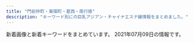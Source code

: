 ```yaml
---
title: "門前仲町・東陽町・葛西・南行徳"
description: "キーワード別にの巨乳アジアン・チャイナエステ嬢情報をまとめました。"
---
```


新着画像と新着キーワードをまとめています。
2021年07月09日の情報です。

<DmmAffiliateIns />
<KeywordTable
  shops={
    [
    {
        "keywords": {
            "E": 2,
            "86": 2,
            "85": 2,
            "C": 12,
            "D": 2,
            "87": 2
        },
        "img_links": [
            "http://beautygirls-station.work/sp/img/p3.jpg",
            "http://beautygirls-station.work/sp/img/t-a.jpg",
            "http://beautygirls-station.work/sp/img/tel.jpg",
            "http://beautygirls-station.work/img/st3.jpg",
            "http://beautygirls-station.work/sp/img/pic.jpg",
            "http://beautygirls-station.work/img/st1.jpg",
            "http://beautygirls-station.work/img/rom.png",
            "http://beautygirls-station.work/sp/img/info.jpg",
            "http://beautygirls-station.work/sp/img/time.jpg",
            "http://beautygirls-station.work/sp/img/st1.jpg",
            "http://beautygirls-station.work/sp/img/botton.jpg",
            "http://beautygirls-station.work/img/sta3.jpg",
            "http://beautygirls-station.work/sp/img/pc.jpg",
            "http://beautygirls-station.work/img/s2.jpg",
            "http://beautygirls-station.work/sp/img/t-t.jpg",
            "http://beautygirls-station.work/sp/img/t-o.jpg",
            "http://beautygirls-station.work/sp/img/t-s.jpg",
            "http://beautygirls-station.work/sp/img/t-r.jpg",
            "http://beautygirls-station.work/sp/img/st3.jpg",
            "http://beautygirls-station.work/sp/img/p2.jpg",
            "http://beautygirls-station.work/sp/img/sys.jpg",
            "http://beautygirls-station.work/img/s1.jpg",
            "http://beautygirls-station.work/sp/img/p1.jpg",
            "http://beautygirls-station.work/sp/img/st2.jpg",
            "http://beautygirls-station.work/img/sta2.jpg",
            "http://beautygirls-station.work/sp/img/tit.jpg",
            "http://beautygirls-station.work/img/s3.jpg",
            "http://beautygirls-station.work/img/sta1.jpg",
            "http://beautygirls-station.work/sp/img/add.jpg",
            "http://beautygirls-station.work/img/bottom.png",
            "http://beautygirls-station.work/img/mo.png",
            "http://beautygirls-station.work/img/bod.png",
            "http://beautygirls-station.work/img/nos.jpg",
            "http://beautygirls-station.work/img/st2.jpg"
        ],
        "url": "http://beautygirls-station.work/",
        "station": "\u9580\u524d\u4ef2\u753a\u99c53\u756a\u51fa\u53e3",
        "name": "\u7f8e\u5c11\u5973\u770b\u8b77\u30b9\u30c6\u30fc\u30b7\u30e7\u30f3"
    },
    {
        "station": "\u884c\u5fb3\u99c5\u5357\u53e3",
        "url": "http://aphrodite-est.xyz/",
        "name": "\u30b3\u30b3\u30a2",
        "img_links": [
            "http://aphrodite-est.xyz/img/cg07.png",
            "http://aphrodite-est.xyz/img/stt.jpg",
            "http://aphrodite-est.xyz/img/cg04.png",
            "http://aphrodite-est.xyz/img/nav-005.png",
            "http://aphrodite-est.xyz/img/nav-001.png",
            "http://aphrodite-est.xyz/img/cg02.png",
            "http://aphrodite-est.xyz/img/stb.jpg",
            "http://aphrodite-est.xyz/img/cg08.png",
            "http://aphrodite-est.xyz/img/no.png",
            "http://aphrodite-est.xyz/img/cg06.png",
            "http://aphrodite-est.xyz/img/cg03.png",
            "http://aphrodite-est.xyz/img/nav-003.png",
            "http://aphrodite-est.xyz/img/nav-002.png",
            "http://aphrodite-est.xyz/img/nav-006.png",
            "http://aphrodite-est.xyz/img/cg09.png",
            "http://aphrodite-est.xyz/img/top01.png",
            "http://aphrodite-est.xyz/img/nav-004.png",
            "http://aphrodite-est.xyz/img/cg01.png",
            "http://aphrodite-est.xyz/img/tel.png",
            "http://aphrodite-est.xyz/img/cg05.png"
        ],
        "keywords": {
            "D": 4,
            "86": 7,
            "85": 2,
            "C": 2,
            "E": 3
        }
    },
    {
        "keywords": {
            "F": 1,
            "C": 15
        },
        "station": "\u897f\u845b\u897f\u99c5\u5317\u53e3",
        "img_links": [
            "https://static.wixstatic.com/media/96d791_1be596dd7f23490b9b0e704178290531~mv2.jpg",
            "https://static.wixstatic.com/media/96d791_f28a0b63f0e242c58274b246ca243806~mv2.png",
            "https://static.wixstatic.com/media/1789f4_c8e2a255d16e45319c08dc69edef2844~mv2.jpg",
            "https://static.wixstatic.com/media/96d791_43e018dca22747c2b765d8aa6bb4730d~mv2.jpg",
            "https://static.wixstatic.com/media/96d791_5d55c113359a4a188f4a12da11153d08~mv2.png",
            "https://static.wixstatic.com/media/96d791_3eb6f202b7134ca182380be13a2eceec~mv2.png",
            "https://static.wixstatic.com/media/96d791_b9f10a69e3814caf9ca0fd108e450bfa~mv2.jpg",
            "https://static.wixstatic.com/media/1789f4_eb4dabafdee7459289bbfd43f6719052~mv2.jpg",
            "https://static.wixstatic.com/media/96d791_9531b0b1bbfc427f8c9fc93875698f78~mv2.jpg",
            "https://static.wixstatic.com/media/96d791_859f31dba3184d118e9eed6302e18ea1~mv2.jpg",
            "https://static.wixstatic.com/media/1789f4_3504477e9be446b48c38be0412c03b71~mv2.jpg",
            "https://static.wixstatic.com/media/a896d9_bbced4ca1ed240d9976a39bd584760ec.png",
            "https://static.wixstatic.com/media/1789f4_924b58ab79154b06a9cf2728f83f9e16~mv2.jpg",
            "https://static.wixstatic.com/media/96d791_e28a35375184419e9585c2b4e12ac83e~mv2.jpg",
            "https://static.wixstatic.com/media/96d791_6ff48fcff4404e948713a278d6fba4aa~mv2.jpg",
            "https://static.wixstatic.com/media/96d791_9f931b4f1aa848f686c4852fb4de0023~mv2.jpg",
            "https://static.wixstatic.com/media/1789f4_e147280e483f42899e4b3d5e7caf92f1~mv2.jpg",
            "https://static.wixstatic.com/media/1789f4_c6233abd4113483aa0a2bc9c149301de~mv2.jpg",
            "https://static.wixstatic.com/media/96d791_1c10b3e5806b434e9674af60ef5ee259~mv2.jpg",
            "https://static.wixstatic.com/media/1789f4_08db416164264cc2afaf7ab008798109~mv2.jpg",
            "https://static.wixstatic.com/media/96d791_817955bbd13f4a11abc0c6ddfbac0f82~mv2.jpg",
            "https://static.wixstatic.com/media/a896d9_02f0ebb1776e442eae0ce11dffc92d24.png",
            "https://static.wixstatic.com/media/1789f4_6ea9139345054bfa8c0e670f5ff5f608~mv2.jpg",
            "https://static.wixstatic.com/media/96d791_319c152db4f64ca4ae7aaf3dfaa2e545~mv2.jpg",
            "https://static.wixstatic.com/media/1789f4_2fbb8d30cbfd49d58924ba8e468ef7f5~mv2.jpg",
            "https://static.wixstatic.com/media/1789f4_37c5ad5eac7c435bbf6465cef4458a93~mv2.jpg"
        ],
        "name": "\u30ef\u30f3\u30c0\u30fc\u30e9\u30f3\u30c9",
        "url": "https://www.es-mensesthe.info/"
    },
    {
        "keywords": {
            "86": 2,
            "89": 2,
            "D": 2,
            "84": 6
        },
        "station": "\u884c\u5fb3\u99c5",
        "img_links": [
            "https://love-forever.ests.jp/themes/love-forever.ests.jp/template/assets/images/bg_bottom03.jpg",
            "https://love-forever.ests.jp/themes/love-forever.ests.jp/template/assets/images/bg_bottom02.jpg",
            "https://love-forever.ests.jp/photos/17/8156/202105/2105191f2211448.jpeg",
            "https://file.jp-navi.info/17/8156/202105/2105191f3232u0.jpeg",
            "https://love-forever.ests.jp/photos/17/8156/202105/2105191f3232u0.jpeg",
            "https://love-forever.ests.jp/themes/love-forever.ests.jp/template/assets/images/bg_bottom04.jpg",
            "https://file.jp-navi.info/17/8156/202105/2105191f124j09.jpeg",
            "https://love-forever.ests.jp/photos/17/8156/202105/210519200z43u8.jpeg",
            "https://file.jp-navi.info/17/8156/202105/2105191f2211448.jpeg",
            "https://love-forever.ests.jp/photos/17/8156/202105/2105201045461049.png",
            "https://love-forever.ests.jp/photos/17/8156/202105/210519200t5e23.jpeg",
            "https://love-forever.ests.jp/photos/17/8156/202105/210519200u222k.jpeg",
            "https://love-forever.ests.jp/photos/17/8156/202105/2105191a95110q.jpeg",
            "https://love-forever.ests.jp/photos/17/8156/202105/210519105403p59.png",
            "https://love-forever.ests.jp/photos/17/8156/202105/210519193132uj.jpeg",
            "https://love-forever.ests.jp/photos/17/8156/202105/210519200uuj3.jpeg",
            "https://love-forever.ests.jp/photos/17/8156/202105/2105191f332ql.jpeg",
            "https://assets.jp-navi.info/images/images/es-thumbnail.png",
            "https://file.jp-navi.info/17/8156/202105/2105191a95110q.jpeg",
            "https://love-forever.ests.jp/photos/17/8156/202105/2105191f2294052.jpeg",
            "https://love-forever.ests.jp/photos/17/8156/202105/2105191f124j09.jpeg",
            "https://love-forever.ests.jp/photos/17/8156/202105/2105191931219208.jpeg",
            "https://love-forever.ests.jp/themes/love-forever.ests.jp/template/assets/images/bg_bottom01.jpg"
        ],
        "url": "https://love-forever.ests.jp/",
        "name": "Love Forever"
    },
    {
        "name": "Angel Islands",
        "url": "http://blue-est.xyz/",
        "station": "\u884c\u5fb3\u99c5",
        "img_links": [
            "http://blue-est.xyz/images/g8.jpg",
            "http://blue-est.xyz/images/my.jpg",
            "http://blue-est.xyz/images/momo.jpg",
            "http://blue-est.xyz/images/g4.jpg",
            "http://blue-est.xyz/images/h1.jpg",
            "http://blue-est.xyz/images/na.jpg",
            "http://blue-est.xyz/images/y.jpg",
            "http://blue-est.xyz/images/g5.jpg",
            "http://blue-est.xyz/images/laki.jpg",
            "http://blue-est.xyz/images/pickt.png",
            "http://blue-est.xyz/images/g101.jpg",
            "http://blue-est.xyz/images/runa.jpg",
            "http://blue-est.xyz/images/top.png",
            "http://blue-est.xyz/images/lie.jpg",
            "http://blue-est.xyz/images/g0.jpg",
            "http://blue-est.xyz/images/h2.jpg",
            "http://blue-est.xyz/images/mina.jpg",
            "http://blue-est.xyz/images/nnm.jpg",
            "http://blue-est.xyz/images/g7.jpg",
            "http://blue-est.xyz/images/g6.jpg",
            "http://blue-est.xyz/images/r01.jpg",
            "http://blue-est.xyz/images/yu.jpg",
            "http://blue-est.xyz/images/lisa.jpg",
            "http://blue-est.xyz/images/hana.jpg",
            "http://blue-est.xyz/images/lili.jpg",
            "http://blue-est.xyz/images/aya.jpg",
            "http://blue-est.xyz/images/ayk.jpg",
            "http://blue-est.xyz/images/tite-staff.png",
            "http://blue-est.xyz/images/g9.jpg",
            "http://blue-est.xyz/images/gat.png",
            "http://blue-est.xyz/images/miyu.jpg",
            "http://blue-est.xyz/images/moe.jpg",
            "http://blue-est.xyz/images/g18.jpg",
            "http://blue-est.xyz/images/newt.png",
            "http://blue-est.xyz/images/sr.jpg",
            "http://blue-est.xyz/images/mla.jpg",
            "http://blue-est.xyz/images/ggg.jpg",
            "http://blue-est.xyz/images/nana.jpg",
            "http://blue-est.xyz/images/kaori.jpg",
            "http://blue-est.xyz/images/mimi.jpg",
            "http://blue-est.xyz/images/g1.jpg",
            "http://blue-est.xyz/images/mm.jpg",
            "http://blue-est.xyz/images/ayi.jpg",
            "http://blue-est.xyz/images/r02.jpg",
            "http://blue-est.xyz/images/mobile.png",
            "http://blue-est.xyz/images/saki.jpg"
        ],
        "keywords": {
            "85": 1,
            "E": 1,
            "C": 7
        }
    },
    {
        "station": "\u897f\u845b\u897f\u99c5\u5357\u53e3",
        "url": "http://sakura-est.xyz/",
        "img_links": [
            "http://eskk.sakura-est.xyz/uploads//g1-225x300.jpg",
            "http://sakura-est.xyz/images/tite-staff.png",
            "http://sakura-est.xyz/images/r02.jpg",
            "http://sakura-est.xyz/images/mobile.png",
            "http://eskk.sakura-est.xyz/uploads//g5-225x300.jpg",
            "http://sakura-est.xyz/images/g0.jpg",
            "http://sakura-est.xyz/images/r04.jpg",
            "http://sakura-est.xyz/images/pickt.png",
            "http://sakura-est.xyz/images/newt.png",
            "http://sakura-est.xyz/images/r03.jpg",
            "http://eskk.sakura-est.xyz/uploads//g2-225x300.jpg",
            "http://eskk.sakura-est.xyz/uploads//g4.jpg",
            "http://sakura-est.xyz/images/gat.png",
            "http://sakura-est.xyz/images/r01.jpg"
        ],
        "keywords": {
            "C": 11
        },
        "name": "\u685c"
    },
    {
        "keywords": {},
        "url": "http://k-este.info/",
        "station": "\u897f\u845b\u897f\u99c5\u5317\u53e3",
        "img_links": [],
        "name": "\u30b9\u30a4\u30fc\u30c8\u30cf\u30fc\u30c8"
    },
    {
        "url": "https://lovelove.ests.jp/",
        "keywords": {
            "85": 12,
            "83": 3,
            "E": 17,
            "88": 6,
            "C": 22,
            "D": 35,
            "87": 16,
            "86": 19
        },
        "img_links": [
            "https://lovelove.ests.jp/photos/sites/54/2021/03/2021033018462548.jpg",
            "https://lovelove.ests.jp/photos/sites/54/2021/03/2021033018473374.jpg",
            "https://lovelove.ests.jp/photos/sites/54/2021/06/2021060213454354.jpg",
            "https://lovelove.ests.jp/photos/sites/54/2021/06/2021061910470728.jpg",
            "https://lovelove.ests.jp/images/themes/pink/line.png",
            "https://lovelove.ests.jp/photos/sites/54/2021/05/202105171048262.jpg",
            "https://lovelove.ests.jp/photos/sites/54/2021/05/2021051118312728.jpg",
            "https://lovelove.ests.jp/images/themes/pink/r3.jpg",
            "https://lovelove.ests.jp/photos/sites/54/2021/05/2021051118312640.jpg",
            "https://lovelove.ests.jp/photos/sites/54/2021/07/2021070517584796.jpg",
            "https://lovelove.ests.jp/images/themes/pink/s_newface.png",
            "https://lovelove.ests.jp/photos/sites/54/2021/05/2021051118313343.jpg",
            "https://lovelove.ests.jp/photos/sites/54/2021/07/2021070517562012.jpg",
            "https://lovelove.ests.jp/photos/sites/54/2021/07/2021070517584796-600x800.jpg",
            "https://lovelove.ests.jp/photos/sites/54/2021/06/2021061111213487.jpg",
            "https://lovelove.ests.jp/photos/sites/54/2021/03/2021033018462288.jpg",
            "https://lovelove.ests.jp/photos/sites/54/2021/05/2021053113080457.jpg",
            "https://lovelove.ests.jp/photos/sites/54/2021/04/2021040311415296.jpg",
            "https://lovelove.ests.jp/images/themes/pink/s_ranking.png",
            "https://lovelove.ests.jp/photos/sites/54/2021/05/2021051118313164.jpg",
            "https://lovelove.ests.jp/images/themes/pink/s_staff.png",
            "https://lovelove.ests.jp/images/themes/pink/no2.png",
            "https://lovelove.ests.jp/photos/sites/54/2021/05/2021051118313216.jpg",
            "https://lovelove.ests.jp/images/themes/pink/s_pickup.png",
            "https://lovelove.ests.jp/photos/sites/54/2021/05/2021051118312535.jpg",
            "https://lovelove.ests.jp/photos/sites/54/2021/04/2021040118264097.jpg",
            "https://lovelove.ests.jp/photos/sites/54/2021/05/2021051015192459.jpg",
            "https://lovelove.ests.jp/photos/sites/54/2021/05/2021051118312459.jpg",
            "https://lovelove.ests.jp/photos/sites/54/2021/05/2021051118312994.jpg",
            "https://lovelove.ests.jp/images/themes/pink/s_news.png",
            "https://lovelove.ests.jp/images/themes/pink/no1.png",
            "https://lovelove.ests.jp/images/themes/pink/mobile.jpg"
        ],
        "station": "\u845b\u897f\u99c5\u5730\u4e0b\u9244\u535a\u7269\u9928\u53e3",
        "name": "LOVE LOVE"
    },
    {
        "img_links": [
            "http://yuki.jpn.cm/images/room2.jpg",
            "http://yuki.jpn.cm/images/room3.jpg",
            "http://yuki.jpn.cm/images/mobile.jpg",
            "http://yuki.jpn.cm/photos/sites/37/2020/03/2020030510342475.jpg",
            "http://yuki.jpn.cm/photos/sites/37/2020/03/2020030510331117.jpg",
            "http://yuki.jpn.cm/photos/sites/37/2020/03/2020030510325253.jpg",
            "http://yuki.jpn.cm/photos/sites/37/2020/03/202003051033562.jpg",
            "http://yuki.jpn.cm/images/end.png",
            "http://yuki.jpn.cm/images/nbj2.jpg",
            "http://yuki.jpn.cm/images/room1.jpg",
            "http://yuki.jpn.cm/images/room4.jpg",
            "http://yuki.jpn.cm/images/s_news.jpg",
            "http://yuki.jpn.cm/images/1.jpg",
            "http://yuki.jpn.cm/images/s_staff.jpg",
            "http://yuki.jpn.cm/photos/sites/37/2020/03/2020030510332648.jpg",
            "http://yuki.jpn.cm/photos/sites/37/2020/03/2020030510334277.jpg",
            "http://yuki.jpn.cm/images/top.png"
        ],
        "name": "\u3086\u304d",
        "station": "\u5357\u884c\u5fb3\u99c5\u5317\u53e3",
        "keywords": {
            "D": 4,
            "85": 1,
            "83": 1,
            "86": 2
        },
        "url": "http://yuki.jpn.cm/"
    },
    {
        "url": "http://es-chinese.info/",
        "img_links": [
            "http://es-chinese.info/wp-content/uploads/2021/06/yitikaxd2_\u526f\u672c.jpg",
            "http://es-chinese.info/wp-content/uploads/2021/02/mireyixd1_\u526f\u672c.jpg",
            "http://es-chinese.info/wp-content/uploads/2021/04/miyukixd6_\u526f\u672c.jpg",
            "http://es-chinese.info/wp-content/uploads/2021/02/mireyixd4_\u526f\u672c-500x750.jpg",
            "http://es-chinese.info/wp-content/uploads/2021/01/aoyixd5_\u526f\u672c.jpg",
            "http://es-chinese.info/wp-content/themes/template-salon2/images/noimg.jpg",
            "http://es-chinese.info/wp-content/uploads/2021/02/mireyixd4_\u526f\u672c.jpg",
            "http://es-chinese.info/wp-content/uploads/2020/01/aya4_\u526f\u672c-500x750.jpg",
            "http://es-chinese.info/wp-content/uploads/2020/11/yukina2_\u526f\u672c.jpg",
            "http://es-chinese.info/wp-content/uploads/2019/12/WeChat-Image_20191207141003.jpg",
            "http://es-chinese.info/wp-content/uploads/2021/01/aoyixd3_\u526f\u672c.jpg",
            "http://es-chinese.info/wp-content/uploads/2021/01/aoyixd3_\u526f\u672c-500x750.jpg",
            "http://es-chinese.info/wp-content/uploads/2020/11/yukina2_\u526f\u672c-500x750.jpg",
            "http://es-chinese.info/wp-content/uploads/2020/09/hare1_\u526f\u672c-576x1024.jpg",
            "http://es-chinese.info/wp-content/uploads/2021/01/aoyixd5_\u526f\u672c-500x750.jpg",
            "http://es-chinese.info/wp-content/uploads/2021/01/aoyixd4_\u526f\u672c-500x750.jpg",
            "http://es-chinese.info/wp-content/uploads/2021/02/mireyixd4_\u526f\u672c-216x300.jpg",
            "http://es-chinese.info/wp-content/uploads/2021/04/miyukixd6_\u526f\u672c-500x750.jpg",
            "http://es-chinese.info/wp-content/uploads/2020/09/sana_\u526f\u672c.jpg",
            "http://es-chinese.info/wp-content/uploads/2020/11/yukina1_\u526f\u672c-212x300.jpg",
            "http://es-chinese.info/wp-content/uploads/2020/11/yukina1_\u526f\u672c.jpg",
            "http://es-chinese.info/wp-content/uploads/2021/06/sakixd2_\u526f\u672c.jpg",
            "http://es-chinese.info/wp-content/uploads/2020/01/aya4_\u526f\u672c-570x1024.jpg",
            "http://es-chinese.info/wp-content/uploads/2019/12/WeChat-Image_20191207140959.jpg",
            "http://es-chinese.info/wp-content/uploads/2021/04/miyukixd5_\u526f\u672c-500x750.jpg",
            "http://es-chinese.info/wp-content/uploads/2021/04/miyukixd5_\u526f\u672c.jpg",
            "http://es-chinese.info/wp-content/uploads/2021/06/yitikaxd1_\u526f\u672c.jpg",
            "http://es-chinese.info/wp-content/uploads/2021/01/aoyixd4_\u526f\u672c.jpg",
            "http://es-chinese.info/wp-content/uploads/2020/09/hare1_\u526f\u672c-500x750.jpg",
            "http://es-chinese.info/wp-content/uploads/2019/12/WeChat-Image_20191207141006-768x1024.jpg",
            "http://es-chinese.info/wp-content/uploads/2021/06/yitikaxd2_\u526f\u672c-500x750.jpg",
            "http://es-chinese.info/wp-content/uploads/2021/01/aoyixd3_\u526f\u672c-212x300.jpg",
            "http://es-chinese.info/wp-content/uploads/2021/06/yitikaxd1_\u526f\u672c-225x300.jpg",
            "http://es-chinese.info/wp-content/uploads/2019/12/WeChat-Image_20191207141010-768x1024.jpg",
            "http://es-chinese.info/wp-content/uploads/2020/09/hare1_\u526f\u672c-169x300.jpg",
            "http://es-chinese.info/wp-content/uploads/2021/02/mireyixd3_\u526f\u672c-221x300.jpg",
            "http://es-chinese.info/wp-content/uploads/2021/06/sakixd2_\u526f\u672c-500x750.jpg",
            "http://es-chinese.info/wp-content/uploads/2021/06/sakixd1_\u526f\u672c.jpg",
            "http://es-chinese.info/wp-content/uploads/2021/06/sakixd1_\u526f\u672c-500x750.jpg",
            "http://es-chinese.info/wp-content/uploads/2020/11/yukina1_\u526f\u672c-500x750.jpg",
            "http://es-chinese.info/wp-content/uploads/2020/11/yukina2_\u526f\u672c-209x300.jpg",
            "http://es-chinese.info/wp-content/uploads/2021/01/aoyixd4_\u526f\u672c-212x300.jpg",
            "http://es-chinese.info/wp-content/uploads/2021/02/mireyixd3_\u526f\u672c-500x750.jpg",
            "http://es-chinese.info/wp-content/themes/template-salon2/images/main1.jpg",
            "http://es-chinese.info/wp-content/uploads/2021/02/mireyixd3_\u526f\u672c.jpg",
            "http://es-chinese.info/wp-content/themes/template-salon2/images/header-tel.png",
            "http://es-chinese.info/wp-content/uploads/2021/06/yitikaxd1_\u526f\u672c-500x750.jpg",
            "http://es-chinese.info/wp-content/uploads/2020/05/aya3_\u526f\u672c-167x300.jpg",
            "http://es-chinese.info/wp-content/uploads/2021/02/mireyixd1_\u526f\u672c-500x750.jpg",
            "http://es-chinese.info/wp-content/uploads/2021/06/sakixd2_\u526f\u672c-216x300.jpg",
            "http://es-chinese.info/wp-content/themes/template-salon2/images/bnr.jpg",
            "http://es-chinese.info/wp-content/uploads/2020/09/hare2_\u526f\u672c-164x300.jpg",
            "http://es-chinese.info/wp-content/uploads/2021/01/aoyixd5_\u526f\u672c-212x300.jpg",
            "http://es-chinese.info/wp-content/uploads/2021/04/miyukixd5_\u526f\u672c-225x300.jpg",
            "http://es-chinese.info/wp-content/uploads/2020/09/sana_\u526f\u672c-212x300.jpg",
            "http://es-chinese.info/wp-content/uploads/2020/09/sana_\u526f\u672c-500x750.jpg"
        ],
        "keywords": {
            "E": 6,
            "G": 1,
            "\u30bb\u30af\u30b7\u30fc": 62,
            "F": 73
        },
        "name": "Aries \u30a2\u30ea\u30a8\u30b9",
        "station": "\u884c\u5fb3\u99c5\u5317\u53e3"
    },
    {
        "name": "\u30e9\u30fb\u30e1\u30fc\u30eb",
        "station": "\u9580\u524d\u4ef2\u753a\u99c53\u756a\u53e3",
        "img_links": [
            "http://lamar-massage.work/img/st14.png",
            "http://lamar-massage.work/img/sta31.png",
            "http://lamar-massage.work/i/img/sm.jpg",
            "http://lamar-massage.work/i/img/sta34.jpg",
            "http://lamar-massage.work/img/sta32.png",
            "http://lamar-massage.work/img/ss14.png",
            "http://lamar-massage.work/i/img/sta33.png",
            "http://lamar-massage.work/i/img/sta31.png",
            "http://lamar-massage.work/i/img/sta36.jpg",
            "http://lamar-massage.work/i/img/sta28.png",
            "http://lamar-massage.work/img/head.png",
            "http://lamar-massage.work/img/st36.jpg",
            "http://lamar-massage.work/img/s30.png",
            "http://lamar-massage.work/img/sta30.png",
            "http://lamar-massage.work/img/st31.png",
            "http://lamar-massage.work/img/link-4.png",
            "http://lamar-massage.work/img/st30.png",
            "http://lamar-massage.work/img/st32.png",
            "http://lamar-massage.work/i/img/sta23.png",
            "http://lamar-massage.work/img/mo.png",
            "http://lamar-massage.work/img/sta34.jpg",
            "http://lamar-massage.work/img/sta28.png",
            "http://lamar-massage.work/img/s34.jpg",
            "http://lamar-massage.work/img/link-3.png",
            "http://lamar-massage.work/img/s36.jpg",
            "http://lamar-massage.work/img/bottom.png",
            "http://lamar-massage.work/i/img/r3.jpg",
            "http://lamar-massage.work/img/sta33.png",
            "http://lamar-massage.work/img/link-2.png",
            "http://lamar-massage.work/i/img/r4.jpg",
            "http://lamar-massage.work/i/img/sta32.png",
            "http://lamar-massage.work/img/s32.png",
            "http://lamar-massage.work/img/nos.png",
            "http://lamar-massage.work/i/img/sta14.png",
            "http://lamar-massage.work/img/s14.png",
            "http://lamar-massage.work/i/img/sta24.png",
            "http://lamar-massage.work/i/img/sta30.png",
            "http://lamar-massage.work/i/img/sta29.png",
            "http://lamar-massage.work/img/s28.png",
            "http://lamar-massage.work/img/sta36.jpg",
            "http://lamar-massage.work/img/sta29.png",
            "http://lamar-massage.work/img/st28.png",
            "http://lamar-massage.work/img/link-1.png",
            "http://lamar-massage.work/img/s31.png",
            "http://lamar-massage.work/img/sta14.png",
            "http://lamar-massage.work/img/st34.jpg",
            "http://lamar-massage.work/img/st33.png",
            "http://lamar-massage.work/i/img/top.jpg",
            "http://lamar-massage.work/img/st29.png",
            "http://lamar-massage.work/i/img/r2.jpg",
            "http://lamar-massage.work/img/ss36.jpg"
        ],
        "keywords": {
            "C": 17,
            "87": 3,
            "86": 1,
            "88": 5
        },
        "url": "http://lamar-massage.work/"
    },
    {
        "station": "\u845b\u897f\u99c5\u897f\u53e3",
        "keywords": {
            "85": 11,
            "E": 11,
            "D": 16,
            "86": 5,
            "C": 21,
            "88": 6,
            "87": 5
        },
        "name": "\u98a8\u7e01",
        "url": "http://fuen.iest.info/",
        "img_links": [
            "http://fuen.iest.info/images/room2.jpg",
            "http://fuen.iest.info/photos/sites/2/2020/07/2020072110515835.jpg",
            "http://fuen.iest.info/images/themes/blue/no1.png",
            "http://fuen.iest.info/images/themes/blue/s_staff.png",
            "http://fuen.iest.info/images/themes/blue/s_pickup.png",
            "http://fuen.iest.info/images/themes/blue/s_ranking.png",
            "http://fuen.iest.info/images/room3.jpg",
            "http://fuen.iest.info/images/themes/blue/no2.png",
            "http://fuen.iest.info/photos/sites/2/2020/07/2020072110520164.jpg",
            "http://fuen.iest.info/photos/sites/2/2020/07/2020072110520047.jpg",
            "http://fuen.iest.info/images/themes/blue/s_newface.png",
            "http://fuen.iest.info/images/room4.jpg",
            "http://fuen.iest.info/images/themes/blue/s_zysx.png",
            "http://fuen.iest.info/images/room1.jpg",
            "http://fuen.iest.info/images/themes/blue/r3.jpg",
            "http://fuen.iest.info/photos/sites/2/2020/07/2020072110520042.jpg",
            "http://fuen.iest.info/photos/sites/2/2018/12/2018121714525583.jpg",
            "http://fuen.iest.info/images/themes/blue/s_news.png",
            "http://fuen.iest.info/images/themes/blue/s_link.png",
            "http://fuen.iest.info/images/themes/blue/mobile.jpg",
            "http://fuen.iest.info/photos/sites/2/2020/07/2020072110515940.jpg",
            "http://fuen.iest.info/images/themes/blue/line.png"
        ]
    },
    {
        "keywords": {
            "C": 16
        },
        "name": "Aegean Sea\u30fb\u30a8\u30fc\u30b2\u6d77",
        "url": "http://est-lux.com/",
        "station": "\u845b\u897f\u99c5\u4e2d\u592e\u53e3",
        "img_links": [
            "http://est-lux.com/staff/rina/01.jpg",
            "http://est-lux.com/staff/miharu/01.jpg",
            "http://est-lux.com/staff/momo/01mb.jpg",
            "http://est-lux.com/staff/sakura/01mb.jpg",
            "http://est-lux.com/img/ttl_mobile.png",
            "http://est-lux.com/staff/koko/01.jpg",
            "http://est-lux.com/staff/koko/01mb.jpg",
            "http://est-lux.com/staff/haruka/01mb.jpg",
            "http://est-lux.com/staff/miharu/01mb.jpg",
            "http://est-lux.com/pic/campaign.png",
            "http://est-lux.com/staff/aya/01.jpg",
            "http://est-lux.com/staff/aya/01mb.jpg",
            "http://est-lux.com/img/ttl_recbnr.png",
            "http://est-lux.com/pic/head.png",
            "http://est-lux.com/img/access/address.png",
            "http://est-lux.com/i/files/homeimg.jpg",
            "http://est-lux.com/staff/rina/01mb.jpg",
            "http://est-lux.com/img/ttl_staff.png",
            "http://est-lux.com/staff/haruka/01.jpg",
            "http://est-lux.com/staff/momo/01.jpg",
            "http://est-lux.com/staff/sakura/01.jpg"
        ]
    },
    {
        "url": "http://sh-honeyspa.work/",
        "keywords": {
            "\u30bb\u30af\u30b7\u30fc": 1,
            "85": 5,
            "89": 2,
            "86": 5,
            "C": 30,
            "\u5de8\u4e73": 1,
            "\u80f8": 1,
            "D": 10,
            "\u4e73": 1
        },
        "station": "\u884c\u5fb3\u99c5",
        "img_links": [
            "http://sh-honeyspa.work/uploads/allimg/180703/1-1PF3111J3201.png",
            "http://sh-honeyspa.work/uploads/201126/1-20112613341O53.jpg",
            "http://sh-honeyspa.work/uploads/181109/1-1Q1091511432Z.jpg",
            "http://sh-honeyspa.work/uploads/200812/1-200Q213432R35.jpg",
            "http://sh-honeyspa.work/uploads/180703/1-1PF30Z04J01.jpg",
            "http://sh-honeyspa.work/uploads/210702/1-210F212362AM.jpg",
            "http://sh-honeyspa.work/uploads/200113/1-20011316422c28.jpg",
            "http://sh-honeyspa.work/uploads/190311/1-1Z3111253164H.jpg",
            "http://sh-honeyspa.work/uploads/180703/1-1PF30Z200O9.jpg",
            "http://sh-honeyspa.work/uploads/190903/1-1ZZ3133U4960.jpg",
            "http://sh-honeyspa.work/templets/default/picture/staff01.jpg",
            "http://sh-honeyspa.work/templets/default/picture/top1.jpg",
            "http://sh-honeyspa.work/uploads/200114/1-200114154TN60.jpg",
            "http://sh-honeyspa.work/uploads/190903/1-1ZZ3133G9361.jpg",
            "http://sh-honeyspa.work/uploads/180629/1-1P629141950141.png",
            "http://sh-honeyspa.work/templets/default/picture/girl-z1.jpg",
            "http://sh-honeyspa.work/uploads/allimg/180629/1-1P629115504250.png",
            "http://sh-honeyspa.work/uploads/191115/1-191115100214144.jpg",
            "http://sh-honeyspa.work/uploads/210201/1-21020111123UH.jpg",
            "http://sh-honeyspa.work/templets/default/picture/top.jpg",
            "http://sh-honeyspa.work/templets/default/picture/girl-z2.jpg",
            "http://sh-honeyspa.work/uploads/191223/1-19122316264LR.jpg",
            "http://sh-honeyspa.work/uploads/200608/1-20060P9542X63.jpg",
            "http://sh-honeyspa.work/uploads/181023/1-1Q0230950223S.jpg",
            "http://sh-honeyspa.work/templets/default/picture/s_news.jpg",
            "http://sh-honeyspa.work/uploads/191122/1-191122161241O8.jpg",
            "http://sh-honeyspa.work/uploads/180629/1-1P629142554530.png",
            "http://sh-honeyspa.work/uploads/210507/1-21050G41121532.jpg"
        ],
        "name": "Honey Spa \uff5e\u30cf\u30cb\u30fc\u30b9\u30d1\uff5e"
    },
    {
        "keywords": {
            "D": 36,
            "E": 6,
            "C": 18,
            "\u30bb\u30af\u30b7\u30fc": 3,
            "G": 12,
            "89": 6,
            "87": 54,
            "88": 6,
            "83": 6
        },
        "url": "http://www.iyashinomori.mensest.com/",
        "station": "\u845b\u897f\u99c5\u5730\u4e0b\u9244\u535a\u7269\u9928\u53e3",
        "img_links": [
            "http://www.iyashinomori.mensest.com/images/sw_home.png",
            "http://www.iyashinomori.mensest.com/files/003-02.jpg",
            "http://www.iyashinomori.mensest.com/files/003.jpg",
            "http://www.iyashinomori.mensest.com/files/010-02.jpg",
            "http://www.iyashinomori.mensest.com/files/009-02.jpg",
            "http://www.iyashinomori.mensest.com/files/005-02.jpg",
            "http://www.iyashinomori.mensest.com/images/sp_btn_tel.png",
            "http://www.iyashinomori.mensest.com/files/006.jpg",
            "http://www.iyashinomori.mensest.com/files/010.jpg",
            "http://www.iyashinomori.mensest.com/files/006-02.jpg",
            "http://www.iyashinomori.mensest.com/photo_news/upimg/3782460cc25d966610_0.jpg",
            "http://www.iyashinomori.mensest.com/images/shop/shop01.jpg",
            "http://www.iyashinomori.mensest.com/images/side_link02.png",
            "http://www.iyashinomori.mensest.com/photo_news/upimg/5872960e69b9ff10cd_0.jpg",
            "http://www.iyashinomori.mensest.com/photo_news/upimg/7839460d98a94d5e26_0.jpg",
            "http://www.iyashinomori.mensest.com/images/sp_btn_interior.png",
            "http://www.iyashinomori.mensest.com/files/007.jpg",
            "http://www.iyashinomori.mensest.com/images/shop/shop02.jpg",
            "http://www.iyashinomori.mensest.com/images/side_link03.png",
            "http://www.iyashinomori.mensest.com/files/008.jpg",
            "http://www.iyashinomori.mensest.com/images/mainimg01.png",
            "http://www.iyashinomori.mensest.com/files/011-02.jpg",
            "http://www.iyashinomori.mensest.com/files/007-02.jpg",
            "http://www.iyashinomori.mensest.com/images/mainimg01_sp.png",
            "http://www.iyashinomori.mensest.com/images/side_link01.png",
            "http://www.iyashinomori.mensest.com/files/011.jpg",
            "http://www.iyashinomori.mensest.com/files/002-02.jpg",
            "http://www.iyashinomori.mensest.com/files/001-02.jpg",
            "http://www.iyashinomori.mensest.com/files/004.jpg",
            "http://www.iyashinomori.mensest.com/files/009.jpg",
            "http://www.iyashinomori.mensest.com/images/sw_tel.png",
            "http://www.iyashinomori.mensest.com/files/008-02.jpg",
            "http://www.iyashinomori.mensest.com/files/012.jpg",
            "http://www.iyashinomori.mensest.com/files/005.jpg",
            "http://www.iyashinomori.mensest.com/files/004-02.jpg",
            "http://www.iyashinomori.mensest.com/images/shop/shop03.jpg",
            "http://www.iyashinomori.mensest.com/files/001.jpg",
            "http://www.iyashinomori.mensest.com/files/002.jpg",
            "http://www.iyashinomori.mensest.com/photo_news/upimg/2515360b4971d57d41_0.jpg",
            "http://www.iyashinomori.mensest.com/files/012-02.jpg",
            "http://www.iyashinomori.mensest.com/images/shop/shop04.jpg"
        ],
        "name": "\u7652\u3057\u306e\u68ee"
    },
    {
        "url": "http://www.nuku-mori.xyz/",
        "station": "\u6771\u967d\u753a\u99c51\u756a\u51fa\u53e3",
        "img_links": [
            "http://www.nuku-mori.xyz/images/index-take_09.jpg",
            "http://www.nuku-mori.xyz/images/index-take_21.jpg",
            "http://www.nuku-mori.xyz/images/nav/c-nav-sys.jpg",
            "http://www.nuku-mori.xyz/images/index-take_02.jpg",
            "http://www.nuku-mori.xyz/images/staff/yuri.jpg",
            "http://www.nuku-mori.xyz/images/index-take_12.jpg",
            "http://www.nuku-mori.xyz/images/nav/index-t_staff.jpg",
            "http://www.nuku-mori.xyz/images/nav/c-nav-info.jpg",
            "http://www.nuku-mori.xyz/images/index-take_06.jpg",
            "http://www.nuku-mori.xyz/images/staff/2/yuki2.jpg",
            "http://www.nuku-mori.xyz/images/staff/2/nana.jpg",
            "http://www.nuku-mori.xyz/images/sys.jpg",
            "http://www.nuku-mori.xyz/images/staff/2/3.jpg",
            "http://www.nuku-mori.xyz/pad/off3.jpg",
            "http://www.nuku-mori.xyz/images/staff/2/ami.jpg",
            "http://www.nuku-mori.xyz/images/index-take_17.jpg",
            "http://www.nuku-mori.xyz/images/index-take_13.jpg",
            "http://www.nuku-mori.xyz/images/index-take_07.jpg"
        ],
        "name": "\u6e29\u3082\u308a",
        "keywords": {
            "C": 6
        }
    },
    {
        "keywords": {},
        "url": "http://hi-msg.com/shamballa/",
        "station": "\u7be0\u5d0e\u99c5\u5317\u53e3",
        "img_links": [],
        "name": "Shamballa\uff5e\u30b7\u30e3\u30f3\u30d0\u30e9"
    },
    {
        "img_links": [
            "http://supergirl-esthe.com/__admin/img_hp/head_1_5661_158381787632487.png",
            "http://supergirl-esthe.com/__admin/img_hp/bnr_pej.jpg",
            "http://supergirl-esthe.com/girl/4.jpg",
            "http://supergirl-esthe.com/girl/1.jpg",
            "http://supergirl-esthe.com/__admin/img_hp/bnr_apt.jpg",
            "http://supergirl-esthe.com/girl/2.jpg",
            "http://supergirl-esthe.com/girl/3.jpg",
            "http://supergirl-esthe.com/__admin/img_hp_editor/5661/images/concept.png",
            "http://supergirl-esthe.com/girl/5.jpg",
            "http://supergirl-esthe.com/__admin/img_hp/head_3_5661_1583820713910685.png"
        ],
        "url": "http://supergirl-esthe.com/",
        "name": "Super Girl",
        "station": "\u6728\u5834\u99c54a\u51fa\u53e3",
        "keywords": {}
    },
    {
        "url": "https://cest-si-bon.tokyo/",
        "img_links": [
            "https://cest-si-bon.tokyo/images/st/st_yumi.jpg",
            "https://cest-si-bon.tokyo/images/st/st_riku.jpg",
            "https://cest-si-bon.tokyo/images/st/st_juri.jpg",
            "https://cest-si-bon.tokyo/images/topimage/photo_1.jpg",
            "https://cest-si-bon.tokyo/images/share/pagetop.png",
            "https://cest-si-bon.tokyo/images/share/tel.png",
            "https://cest-si-bon.tokyo/images/st/st_sakura.jpg",
            "https://cest-si-bon.tokyo/images/st/st_kuu.jpg",
            "https://cest-si-bon.tokyo/images/share/sptel.png",
            "https://cest-si-bon.tokyo/images/st/st_nanami.jpg",
            "https://cest-si-bon.tokyo/images/topimage/photo_2.jpg",
            "https://cest-si-bon.tokyo/images/topimage/photo_5.jpg",
            "https://cest-si-bon.tokyo/images/st/st_ayumi.jpg",
            "https://cest-si-bon.tokyo/images/st/st_hina.jpg",
            "https://cest-si-bon.tokyo/images/topimage/photo_4.jpg"
        ],
        "station": "\u9580\u524d\u4ef2\u753a\u99c52\u756a\u53e3",
        "name": "C\u2019EST SI BON -\u30bb\u30fb\u30b7\u30fb\u30dc\u30f3-",
        "keywords": {
            "\u7206\u4e73": 8,
            "C": 68,
            "D": 8,
            "E": 8,
            "\u4e73": 8,
            "F": 16
        }
    },
    {
        "station": "\u884c\u5fb3\u99c5",
        "name": "\u7f8e",
        "url": "http://hi-msg.com/mi/",
        "keywords": {},
        "img_links": [
            "http://hi-msg.com/mi/img/p-2.jpg",
            "http://hi-msg.com/mi/img/p-8.jpg",
            "http://hi-msg.com/mi/img/p-7.jpg",
            "http://hi-msg.com/mi/img/p-10.jpg",
            "http://hi-msg.com/mi/img/p-9.jpg",
            "http://hi-msg.com/mi/img/p-1.jpg",
            "http://hi-msg.com/mi/img/fla.jpg",
            "http://hi-msg.com/mi/img/osirase_t.jpg",
            "http://hi-msg.com/mi/img/p-5.jpg",
            "http://hi-msg.com/mi/img/p-3.jpg",
            "http://hi-msg.com/mi/img/p-6.jpg",
            "http://hi-msg.com/mi/img/botton.jpg",
            "http://hi-msg.com/mi/img/staff-list-top.jpg",
            "http://hi-msg.com/mi/img/p-4.jpg",
            "http://hi-msg.com/mi/img/p-00.jpg",
            "http://hi-msg.com/mi/img/no.png",
            "http://hi-msg.com/mi/img/fla-1.jpg"
        ]
    },
    {
        "name": "\u30ea\u30d5\u30ec\u30c3\u30b7\u30e5",
        "keywords": {},
        "img_links": [
            "http://iyasinote.xyz/_src/20272588/sign.png",
            "http://iyasinote.xyz/_src/20272618/x3.png",
            "http://iyasinote.xyz/_src/20272628/x1.png",
            "http://iyasinote.xyz/_src/20272571/img20160403102850637767.jpg",
            "http://iyasinote.xyz/_src/20850017/point_blur_jan142021_151523.jpg",
            "http://iyasinote.xyz/_src/20272581/sign.png",
            "http://iyasinote.xyz/_src/20272640/index_05.png",
            "http://iyasinote.xyz/_src/20272612/sign.png",
            "http://iyasinote.xyz/_src/20272639/index_04.png",
            "http://iyasinote.xyz/_src/23776260/img20190220201540841954_20210421120550484.jpg",
            "http://iyasinote.xyz/_src/20850006/wechatimg568.jpg",
            "http://iyasinote.xyz/_src/20272608/back.png",
            "http://iyasinote.xyz/_src/20272642/index_08.png",
            "http://iyasinote.xyz/_src/20272626/sign.png",
            "http://iyasinote.xyz/_src/20272644/wechatimg568.jpg",
            "http://iyasinote.xyz/_src/20272570/dscf1336.jpg",
            "http://iyasinote.xyz/_src/20272641/index_11.png",
            "http://iyasinote.xyz/_src/20272665/img20160204005259325917.jpg",
            "http://iyasinote.xyz/_src/20272683/point_blur_jan142021_151523.jpg",
            "http://iyasinote.xyz/_src/20272631/x3.png",
            "http://iyasinote.xyz/_src/20272623/back.png",
            "http://iyasinote.xyz/_src/20272573/b1.png",
            "http://iyasinote.xyz/_src/20272583/tel.png",
            "http://iyasinote.xyz/_src/20272668/info1.png",
            "http://iyasinote.xyz/_src/20272602/sign.png",
            "http://iyasinote.xyz/_src/20272585/back.png",
            "http://iyasinote.xyz/_src/20272590/x1.png",
            "http://iyasinote.xyz/_src/21196925/img20180526163006762357.jpg",
            "http://iyasinote.xyz/_src/20272578/b1.png",
            "http://iyasinote.xyz/_src/20272643/index_09.png",
            "http://iyasinote.xyz/_src/23776259/img20190220201540841954_20210421120550484.jpg",
            "http://iyasinote.xyz/_src/20272684/s2.jpg",
            "http://iyasinote.xyz/_src/20272567/sign.png",
            "http://iyasinote.xyz/_src/20272594/x3.png",
            "http://iyasinote.xyz/_src/20850011/s2.jpg",
            "http://iyasinote.xyz/_src/20272614/x1.png",
            "http://iyasinote.xyz/_src/20272584/tel.png",
            "http://iyasinote.xyz/_src/20272569/_x1m6343.jpg",
            "http://iyasinote.xyz/_src/32108882/img20190623174539069990.jpg",
            "http://iyasinote.xyz/_src/20272568/img20151209023726260995.jpg",
            "http://iyasinote.xyz/_src/20272636/back.png",
            "http://iyasinote.xyz/_src/20272575/sign.png",
            "http://iyasinote.xyz/_src/20272599/back.png"
        ],
        "url": "http://iyasinote.xyz/",
        "station": "\u6728\u5834\u99c5A4\u51fa\u53e3"
    },
    {
        "url": "http://www.momiyoshi.mesthe.com/",
        "keywords": {
            "87": 16,
            "D": 24,
            "86": 12,
            "85": 8,
            "C": 12
        },
        "name": "momiyoshi",
        "img_links": [
            "http://www.momiyoshi.mesthe.com/files/013-02.jpg",
            "http://www.momiyoshi.mesthe.com/files/002-02.jpg",
            "http://www.momiyoshi.mesthe.com/files/012.jpg",
            "http://www.momiyoshi.mesthe.com/files/001-02.jpg",
            "http://www.momiyoshi.mesthe.com/files/012-02.jpg",
            "http://www.momiyoshi.mesthe.com/images/mainImg_sub2.jpg",
            "http://www.momiyoshi.mesthe.com/images/icon_staff.png",
            "http://www.momiyoshi.mesthe.com/files/003.jpg",
            "http://www.momiyoshi.mesthe.com/files/011.jpg",
            "http://www.momiyoshi.mesthe.com/images/btn2.png",
            "http://www.momiyoshi.mesthe.com/files/008.jpg",
            "http://www.momiyoshi.mesthe.com/files/011-02.jpg",
            "http://www.momiyoshi.mesthe.com/images/icon_top.png",
            "http://www.momiyoshi.mesthe.com/files/004-02.jpg",
            "http://www.momiyoshi.mesthe.com/files/013.jpg",
            "http://www.momiyoshi.mesthe.com/files/003-02.jpg",
            "http://www.momiyoshi.mesthe.com/files/008-02.jpg",
            "http://www.momiyoshi.mesthe.com/files/005.jpg",
            "http://www.momiyoshi.mesthe.com/files/004.jpg",
            "http://www.momiyoshi.mesthe.com/files/002.jpg",
            "http://www.momiyoshi.mesthe.com/images/icon_info.png",
            "http://www.momiyoshi.mesthe.com/files/001.jpg",
            "http://www.momiyoshi.mesthe.com/files/005-02.jpg",
            "http://www.momiyoshi.mesthe.com/images/mainImg_sub.jpg",
            "http://www.momiyoshi.mesthe.com/images/icon_tel.png"
        ],
        "station": "\u9580\u524d\u4ef2\u753a\u99c56\u756a\u51fa\u53e3"
    },
    {
        "img_links": [],
        "keywords": {},
        "name": "\u82b1\u6d77",
        "station": "\u845b\u897f\u99c5\u897f\u53e3",
        "url": "http://ran.xyz.mn/"
    },
    {
        "station": "\u6728\u5834\u99c51\u756a\u51fa\u53e3",
        "keywords": {},
        "url": "https://fussahoney.work/",
        "name": "\u967d\u3060\u307e\u308a",
        "img_links": [
            "https://fussahoney.work/_src/55644721/back.png",
            "https://fussahoney.work/_src/55644749/back.png",
            "https://fussahoney.work/_src/55644650/slider2.png",
            "https://fussahoney.work/_src/55644668/back.png",
            "https://fussahoney.work/_src/55644770/index_08.png",
            "https://fussahoney.work/_src/55644701/back.png",
            "https://fussahoney.work/_src/56512195/back.png",
            "https://fussahoney.work/_src/55644643/navi_04.png",
            "https://fussahoney.work/_src/55644666/back.png",
            "https://fussahoney.work/_src/55644728/img20210424214526317949.jpg",
            "https://fussahoney.work/_src/55644768/index_06.png",
            "https://fussahoney.work/_src/55932106/cam-22.jpg",
            "https://fussahoney.work/_src/55644708/gallery11.jpg",
            "https://fussahoney.work/_src/56876260/back.png",
            "https://fussahoney.work/_src/55644736/img20210424215208455865.jpg",
            "https://fussahoney.work/_src/55644653/slider5.png",
            "https://fussahoney.work/_src/55644659/img20210423214544782918.jpg",
            "https://fussahoney.work/_src/55644685/back.png",
            "https://fussahoney.work/_src/55644696/gallery5.jpg",
            "https://fussahoney.work/_src/55644706/gallery-22.jpg",
            "https://fussahoney.work/_src/55644733/img20210424215208455865.jpg",
            "https://fussahoney.work/_src/55644730/img20210424214533972247.jpg",
            "https://fussahoney.work/_src/55644637/navi_01.png",
            "https://fussahoney.work/_src/56876257/wechatimg162_20210609095020070.jpg",
            "https://fussahoney.work/_src/55932107/cam-2.jpg",
            "https://fussahoney.work/_src/55644746/wechatimg453.jpg",
            "https://fussahoney.work/_src/55644645/navi_05.png",
            "https://fussahoney.work/_src/55644688/gallery1.jpg",
            "https://fussahoney.work/_src/55644698/gallery6.jpg",
            "https://fussahoney.work/_src/56876236/indexstaff.jpg",
            "https://fussahoney.work/_src/56520519/test.jpg",
            "https://fussahoney.work/_src/56876255/wechatimg162_20210609095020070.jpg",
            "https://fussahoney.work/_src/55644731/img20210424214533972247.jpg",
            "https://fussahoney.work/_src/56512192/wechatimg405_20210527131244185.jpg",
            "https://fussahoney.work/_src/55644649/slider1.png",
            "https://fussahoney.work/_src/55644704/gallery-21.jpg",
            "https://fussahoney.work/_src/55644676/img20210424195227478527.jpg",
            "https://fussahoney.work/_src/55644652/slider4.png",
            "https://fussahoney.work/_src/55644772/index_09.png",
            "https://fussahoney.work/_src/55644660/img20210423214551710442.jpg",
            "https://fussahoney.work/_src/55644774/img20210425125358226802.png",
            "https://fussahoney.work/_src/55644692/gallery3.jpg",
            "https://fussahoney.work/_src/56512189/wechatimg405_20210527131244185.jpg",
            "https://fussahoney.work/_src/55644710/gallery22.jpg",
            "https://fussahoney.work/_src/56512190/wechatimg405_20210527131244185.jpg",
            "https://fussahoney.work/_src/56876254/wechatimg162_20210609095020070.jpg",
            "https://fussahoney.work/_src/55644729/img20210424214526317949.jpg",
            "https://fussahoney.work/_src/55644690/gallery2.jpg",
            "https://fussahoney.work/_src/55644641/navi_03.png",
            "https://fussahoney.work/_src/55644715/back.png",
            "https://fussahoney.work/_src/55644658/img20210423214535183420.jpg",
            "https://fussahoney.work/_src/56876258/wechatimg162_20210609095020070.jpg",
            "https://fussahoney.work/_src/55644743/wechatimg453.jpg",
            "https://fussahoney.work/_src/55644744/wechatimg453.jpg",
            "https://fussahoney.work/_src/55644766/index_05.png",
            "https://fussahoney.work/_src/55647362/img20210425172639203334.png",
            "https://fussahoney.work/_src/56512193/wechatimg405_20210527131244185.jpg",
            "https://fussahoney.work/_src/55644747/wechatimg453.jpg",
            "https://fussahoney.work/_src/55644727/img20210424214533972247.jpg",
            "https://fussahoney.work/_src/55644680/wechatimg453.jpg",
            "https://fussahoney.work/_src/55644737/img20210424215208455865.jpg",
            "https://fussahoney.work/_src/55644678/img20210424195339075333.jpg",
            "https://fussahoney.work/_src/55662126/bannner.png",
            "https://fussahoney.work/_src/55644663/img20210424151308520968.jpg",
            "https://fussahoney.work/_src/55644694/gallery4.jpg",
            "https://fussahoney.work/_src/55644726/img20210424214526317949.jpg",
            "https://fussahoney.work/_src/55644734/img20210424215208455865.jpg",
            "https://fussahoney.work/_src/55644639/navi_02.png",
            "https://fussahoney.work/_src/55644764/index_04.png",
            "https://fussahoney.work/_src/55644651/slider3.png",
            "https://fussahoney.work/_src/56876250/wechatimg162_20210609095858792.jpg",
            "https://fussahoney.work/_src/55644739/back.png",
            "https://fussahoney.work/_src/55644673/back.png"
        ]
    },
    {
        "url": "http://www.uminoai.esjp.info/",
        "img_links": [
            "http://www.uminoai.esjp.info/img/top-img02.png",
            "http://www.uminoai.esjp.info/img/top-img01.png",
            "http://www.uminoai.esjp.info/files/005-03.jpg",
            "http://www.uminoai.esjp.info/files/003.jpg",
            "http://www.uminoai.esjp.info/img/top-img03.png",
            "http://www.uminoai.esjp.info/files/001.jpg",
            "http://www.uminoai.esjp.info/files/013-03.jpg",
            "http://www.uminoai.esjp.info/files/001-02.jpg",
            "http://www.uminoai.esjp.info/img/tel.png",
            "http://www.uminoai.esjp.info/files/007-03.jpg",
            "http://www.uminoai.esjp.info/files/011-03.jpg",
            "http://www.uminoai.esjp.info/files/006.jpg",
            "http://www.uminoai.esjp.info/files/003-03.jpg",
            "http://www.uminoai.esjp.info/img/call.png",
            "http://www.uminoai.esjp.info/files/004.jpg",
            "http://www.uminoai.esjp.info/files/005.jpg",
            "http://www.uminoai.esjp.info/files/008-02.jpg",
            "http://www.uminoai.esjp.info/files/002-02.jpg",
            "http://www.uminoai.esjp.info/files/013-02.jpg",
            "http://www.uminoai.esjp.info/files/007-02.jpg",
            "http://www.uminoai.esjp.info/files/002.jpg",
            "http://www.uminoai.esjp.info/files/015-02.jpg",
            "http://www.uminoai.esjp.info/files/006-02.jpg",
            "http://www.uminoai.esjp.info/files/008-03.jpg",
            "http://www.uminoai.esjp.info/files/001-03.jpg",
            "http://www.uminoai.esjp.info/files/005-02.jpg",
            "http://www.uminoai.esjp.info/files/015-03.jpg",
            "http://www.uminoai.esjp.info/files/011-02.jpg",
            "http://www.uminoai.esjp.info/files/015.jpg",
            "http://www.uminoai.esjp.info/files/004-03.jpg",
            "http://www.uminoai.esjp.info/files/006-03.jpg",
            "http://www.uminoai.esjp.info/photo_news/upimg/26042605d76044c4a6_0.jpg",
            "http://www.uminoai.esjp.info/files/003-02.jpg",
            "http://www.uminoai.esjp.info/files/013.jpg",
            "http://www.uminoai.esjp.info/files/002-03.jpg",
            "http://www.uminoai.esjp.info/files/011.jpg",
            "http://www.uminoai.esjp.info/files/008.jpg",
            "http://www.uminoai.esjp.info/files/007.jpg",
            "http://www.uminoai.esjp.info/files/004-02.jpg"
        ],
        "name": "\u6d77\u306e\u611b",
        "station": "\u845b\u897f\u99c5\u5317\u53e3",
        "keywords": {
            "89": 4,
            "C": 12,
            "90": 2,
            "85": 6,
            "87": 2,
            "G": 2,
            "84": 2,
            "D": 4,
            "E": 4,
            "86": 2,
            "82": 2
        }
    },
    {
        "name": "\u30e9\u30d6\u30ea\u30fc",
        "url": "http://wientry.work/",
        "img_links": [
            "http://wientry.work/uploads/210609/1-210609150523912.jpg",
            "http://wientry.work/static/picture/left.jpg",
            "http://wientry.work/static/picture/nav-004.png",
            "http://wientry.work/uploads/210204/1-2102041454259C.jpg",
            "http://wientry.work/static/picture/nav-005.png",
            "http://wientry.work/static/picture/nav-002.png",
            "http://wientry.work/static/picture/top01.png",
            "http://wientry.work/uploads/210507/1-21050G440193I.jpg",
            "http://wientry.work/uploads/210204/1-210204145321421.jpg",
            "http://wientry.work/static/picture/right.jpg",
            "http://wientry.work/static/picture/nav-003.png",
            "http://wientry.work/static/picture/nav-001.png",
            "http://wientry.work/static/picture/tel.png",
            "http://wientry.work/uploads/210204/1-2102041451144E.jpg",
            "http://wientry.work/static/picture/top003.jpg",
            "http://wientry.work/static/picture/nav-006.png"
        ],
        "station": "\u884c\u5fb3\u99c5",
        "keywords": {
            "84": 1,
            "85": 3,
            "D": 2,
            "C": 3,
            "88": 1
        }
    },
    {
        "img_links": [
            "http://www.36do.mensest.com/photo_news/upimg/8698460cfeaabeeb29_0.jpg",
            "http://www.36do.mensest.com/images/m-top003.jpg",
            "http://www.36do.mensest.com/images/m-head01.jpg",
            "http://www.36do.mensest.com/images/foot01.jpg",
            "http://www.36do.mensest.com/files/007.jpg",
            "http://www.36do.mensest.com/files/003.jpg",
            "http://www.36do.mensest.com/files/005.jpg",
            "http://www.36do.mensest.com/files/002.jpg",
            "http://www.36do.mensest.com/photo_news/upimg/1543360bd77c543bc8_0.jpg",
            "http://www.36do.mensest.com/files/001.jpg",
            "http://www.36do.mensest.com/images/call.png",
            "http://www.36do.mensest.com/files/006.jpg"
        ],
        "keywords": {
            "D": 10,
            "87": 10,
            "86": 2,
            "C": 2
        },
        "station": "\u6d66\u5b89\u99c5\u5357\u53e3",
        "url": "http://www.36do.mensest.com/",
        "name": "36\u2103"
    },
    {
        "keywords": {},
        "url": "https://cg.uouono.com/",
        "name": "CUTE GIRLS",
        "img_links": [],
        "station": "\u897f\u845b\u897f\u99c5\u5357\u53e3"
    },
    {
        "url": "http://www.kirara.esturl.com/",
        "name": "\u304d\u3089\u3089",
        "img_links": [
            "http://www.kirara.esturl.com/images/pagetop.png",
            "http://www.kirara.esturl.com/files/007.jpg",
            "http://www.kirara.esturl.com/images/top_sp_slider01.jpg",
            "http://www.kirara.esturl.com/images/pic_girl01.jpg",
            "http://www.kirara.esturl.com/files/002-02.jpg",
            "http://www.kirara.esturl.com/files/004-02.jpg",
            "http://www.kirara.esturl.com/files/004.jpg",
            "http://www.kirara.esturl.com/images/m1.jpg",
            "http://www.kirara.esturl.com/images/m4.jpg",
            "http://www.kirara.esturl.com/images/rsubt5.png",
            "http://www.kirara.esturl.com/images/rsubt2.png",
            "http://www.kirara.esturl.com/files/006.jpg",
            "http://www.kirara.esturl.com/files/001.jpg",
            "http://www.kirara.esturl.com/files/003-02.jpg",
            "http://www.kirara.esturl.com/files/003.jpg",
            "http://www.kirara.esturl.com/images/rsubt7.png",
            "http://www.kirara.esturl.com/files/005-02.jpg",
            "http://www.kirara.esturl.com/images/rsubt4.png",
            "http://www.kirara.esturl.com/images/rsubt1.png",
            "http://www.kirara.esturl.com/files/001-02.jpg",
            "http://www.kirara.esturl.com/files/005.jpg",
            "http://www.kirara.esturl.com/images/m6.jpg",
            "http://www.kirara.esturl.com/images/ico01.png",
            "http://www.kirara.esturl.com/files/008-02.jpg",
            "http://www.kirara.esturl.com/images/m3.jpg",
            "http://www.kirara.esturl.com/files/006-02.jpg",
            "http://www.kirara.esturl.com/files/008.jpg",
            "http://www.kirara.esturl.com/images/rsubt6.png",
            "http://www.kirara.esturl.com/files/007-02.jpg",
            "http://www.kirara.esturl.com/files/002.jpg",
            "http://www.kirara.esturl.com/images/m2.jpg",
            "http://www.kirara.esturl.com/images/rsubt3.png"
        ],
        "station": "\u845b\u897f\u99c5\u4e2d\u592e\u53e3",
        "keywords": {
            "87": 20,
            "F": 4,
            "D": 12,
            "86": 4,
            "89": 4,
            "C": 4,
            "G": 8,
            "E": 4,
            "91": 4
        }
    },
    {
        "url": "http://himekawa.iyasi.me/",
        "name": "HimeKawa",
        "station": "\u5357\u884c\u5fb3\u99c5\u5357\u53e3",
        "img_links": [
            "http://himekawa.iyasi.me/images/massage/massage_la.jpg",
            "http://himekawa.iyasi.me/images/home/index_tel.jpg",
            "http://himekawa.iyasi.me/images/massage/massage_01b.jpg",
            "http://himekawa.iyasi.me/images/massage/massage_01a.jpg",
            "http://himekawa.iyasi.me/images/staff_image/staff_03b.jpg",
            "http://himekawa.iyasi.me/images/staff_image/staff_06b.jpg",
            "http://himekawa.iyasi.me/images/staff_image/staff_06a.jpg",
            "http://himekawa.iyasi.me/images/massage/massage_02a.jpg",
            "http://himekawa.iyasi.me/images/top/top_05.jpg",
            "http://himekawa.iyasi.me/images/demo/slider/images/slide1.png",
            "http://himekawa.iyasi.me/images/massage/massage_03b.jpg",
            "http://himekawa.iyasi.me/images/massage/massage_04a.jpg",
            "http://himekawa.iyasi.me/images/demo/slider/images/slide3.png",
            "http://himekawa.iyasi.me/images/home/index_11.jpg",
            "http://himekawa.iyasi.me/images/staff/staff_top.png",
            "http://himekawa.iyasi.me/images/staff_image/staff_02a.jpg",
            "http://himekawa.iyasi.me/images/home/index_13.jpg",
            "http://himekawa.iyasi.me/images/massage/massage_04b.jpg",
            "http://himekawa.iyasi.me/images/top/top_01.jpg",
            "http://himekawa.iyasi.me/images/index_page_top.png",
            "http://himekawa.iyasi.me/images/massage/massage_02b.jpg",
            "http://himekawa.iyasi.me/images/staff_image/staff_04a.jpg",
            "http://himekawa.iyasi.me/images/staff_image/staff_07a.jpg",
            "http://himekawa.iyasi.me/images/staff_one/staff_ba.png",
            "http://himekawa.iyasi.me/images/staff_image/staff_01a.jpg",
            "http://himekawa.iyasi.me/images/top/top_02.jpg",
            "http://himekawa.iyasi.me/images/top/top_04.jpg",
            "http://himekawa.iyasi.me/images/top/top_08.png",
            "http://himekawa.iyasi.me/images/home/top.jpg",
            "http://himekawa.iyasi.me/images/demo/slider/images/slide2.png",
            "http://himekawa.iyasi.me/images/top/top_06.jpg",
            "http://himekawa.iyasi.me/images/top/top_03.jpg",
            "http://himekawa.iyasi.me/images/massage/massage_03a.jpg"
        ],
        "keywords": {}
    },
    {
        "name": "Pussy Cat",
        "img_links": [
            "http://www.pussycat.esjoho.com/photo_news/upimg/14404609e34daec506_0.jpg",
            "http://www.pussycat.esjoho.com/files/047-02.jpg",
            "http://www.pussycat.esjoho.com/files/045-03.jpg",
            "http://www.pussycat.esjoho.com/photo_news/upimg/764145ff82dd89bbf9_0.jpg",
            "http://www.pussycat.esjoho.com/images/rsubt5.png",
            "http://www.pussycat.esjoho.com/photo_news/upimg/336315ba0d3aaaff3b_0.jpg",
            "http://www.pussycat.esjoho.com/photo_news/upimg/739045f97e90e854d5_0.jpg",
            "http://www.pussycat.esjoho.com/files/042-03.jpg",
            "http://www.pussycat.esjoho.com/files/041-03.jpg",
            "http://www.pussycat.esjoho.com/images/rsubt2.png",
            "http://www.pussycat.esjoho.com/files/018.jpg",
            "http://www.pussycat.esjoho.com/photo_news/upimg/890295b1f7ebb0b15a_1.jpg",
            "http://www.pussycat.esjoho.com/files/017.jpg",
            "http://www.pussycat.esjoho.com/files/022.jpg",
            "http://www.pussycat.esjoho.com/images/rsubt7.png",
            "http://www.pussycat.esjoho.com/files/021-02.jpg",
            "http://www.pussycat.esjoho.com/files/045-02.jpg",
            "http://www.pussycat.esjoho.com/files/024-03.jpg",
            "http://www.pussycat.esjoho.com/photo_news/upimg/828135e4b6e272dcc3_0.jpg",
            "http://www.pussycat.esjoho.com/files/047.jpg",
            "http://www.pussycat.esjoho.com/files/028-02.jpg",
            "http://www.pussycat.esjoho.com/images/rsubt1.png",
            "http://www.pussycat.esjoho.com/photo_news/upimg/14404609e34daec506_1.jpg",
            "http://www.pussycat.esjoho.com/images/m6.jpg",
            "http://www.pussycat.esjoho.com/files/047-03.jpg",
            "http://www.pussycat.esjoho.com/files/018-02.jpg",
            "http://www.pussycat.esjoho.com/photo_news/upimg/527315e31414915ded_0.jpg",
            "http://www.pussycat.esjoho.com/photo_news/upimg/539325db2737770376_0.jpg",
            "http://www.pussycat.esjoho.com/photo_news/upimg/312165e12adadc0638_0.jpg",
            "http://www.pussycat.esjoho.com/images/rsubt3.png",
            "http://www.pussycat.esjoho.com/photo_news/upimg/904465b6c0c62502fb_0.jpg",
            "http://www.pussycat.esjoho.com/files/039-03.jpg",
            "http://www.pussycat.esjoho.com/photo_news/upimg/194565b4308eccaf74_0.jpg",
            "http://www.pussycat.esjoho.com/images/m3.jpg",
            "http://www.pussycat.esjoho.com/photo_news/upimg/510715f1e53af03bef_0.jpg",
            "http://www.pussycat.esjoho.com/files/021.jpg",
            "http://www.pussycat.esjoho.com/images/rsubt4.png",
            "http://www.pussycat.esjoho.com/photo_news/upimg/796335c3324299839a_0.jpg",
            "http://www.pussycat.esjoho.com/files/012.jpg",
            "http://www.pussycat.esjoho.com/files/013-03.jpg",
            "http://www.pussycat.esjoho.com/files/028-03.jpg",
            "http://www.pussycat.esjoho.com/files/017-02.jpg",
            "http://www.pussycat.esjoho.com/files/016.jpg",
            "http://www.pussycat.esjoho.com/images/esthe3.jpg",
            "http://www.pussycat.esjoho.com/files/038-02.jpg",
            "http://www.pussycat.esjoho.com/images/rsubt6.png",
            "http://www.pussycat.esjoho.com/photo_news/upimg/920375fd9d44baad7f_0.jpg",
            "http://www.pussycat.esjoho.com/files/015-03.jpg",
            "http://www.pussycat.esjoho.com/photo_news/upimg/793885bb1ce8539488_0.jpg",
            "http://www.pussycat.esjoho.com/files/012-02.jpg",
            "http://www.pussycat.esjoho.com/photo_news/upimg/924275fc7211843872_0.jpg",
            "http://www.pussycat.esjoho.com/photo_news/upimg/50003604f11c6021a3_0.jpg",
            "http://www.pussycat.esjoho.com/files/028.jpg",
            "http://www.pussycat.esjoho.com/photo_news/upimg/819355b87bfb3e4692_0.jpg",
            "http://www.pussycat.esjoho.com/files/011.jpg",
            "http://www.pussycat.esjoho.com/files/016-03.jpg",
            "http://www.pussycat.esjoho.com/files/016-02.jpg",
            "http://www.pussycat.esjoho.com/images/m4.jpg",
            "http://www.pussycat.esjoho.com/files/045.jpg",
            "http://www.pussycat.esjoho.com/photo_news/upimg/442605d3f99cdb9471_0.jpg",
            "http://www.pussycat.esjoho.com/files/012-03.jpg",
            "http://www.pussycat.esjoho.com/photo_news/upimg/20230606aa9f5b1af9_0.jpg",
            "http://www.pussycat.esjoho.com/files/013-02.jpg",
            "http://www.pussycat.esjoho.com/photo_news/upimg/3574260b8979b0d4d2_0.jpg",
            "http://www.pussycat.esjoho.com/images/m1.jpg",
            "http://www.pussycat.esjoho.com/files/014.jpg",
            "http://www.pussycat.esjoho.com/photo_news/upimg/228465ef03565baeb2_0.jpg",
            "http://www.pussycat.esjoho.com/photo_news/upimg/698175c8b541154864_0.jpg",
            "http://www.pussycat.esjoho.com/files/018-03.jpg",
            "http://www.pussycat.esjoho.com/photo_news/upimg/877905d08471b23032_0.jpg",
            "http://www.pussycat.esjoho.com/files/024-02.jpg",
            "http://www.pussycat.esjoho.com/images/slider-img001.jpg",
            "http://www.pussycat.esjoho.com/photo_news/upimg/943465c38225f78a78_0.jpg",
            "http://www.pussycat.esjoho.com/images/esthe2.jpg",
            "http://www.pussycat.esjoho.com/files/022-02.jpg",
            "http://www.pussycat.esjoho.com/files/039-02.jpg",
            "http://www.pussycat.esjoho.com/files/011-02.jpg",
            "http://www.pussycat.esjoho.com/files/010-02.jpg",
            "http://www.pussycat.esjoho.com/images/b-tel.png",
            "http://www.pussycat.esjoho.com/photo_news/upimg/527315e31414915ded_1.jpg",
            "http://www.pussycat.esjoho.com/photo_news/upimg/440565e16a8a498ba0_0.jpg",
            "http://www.pussycat.esjoho.com/photo_news/upimg/831555c0f56a6077d2_1.jpg",
            "http://www.pussycat.esjoho.com/photo_news/upimg/7851160af5aaf5923e_0.jpg",
            "http://www.pussycat.esjoho.com/photo_news/upimg/955745e5735b0ad897_0.jpg",
            "http://www.pussycat.esjoho.com/files/038.jpg",
            "http://www.pussycat.esjoho.com/photo_news/upimg/267825fe2ffc12c39d_0.jpg",
            "http://www.pussycat.esjoho.com/files/015.jpg",
            "http://www.pussycat.esjoho.com/photo_news/upimg/556035b3207e240b54_0.jpg",
            "http://www.pussycat.esjoho.com/files/014-03.jpg",
            "http://www.pussycat.esjoho.com/photo_news/upimg/588496059ae5e97040_0.jpg",
            "http://www.pussycat.esjoho.com/files/041.jpg",
            "http://www.pussycat.esjoho.com/photo_news/upimg/267825fe2ffc12c39d_1.jpg",
            "http://www.pussycat.esjoho.com/photo_news/upimg/810955b1a46afe8052_0.jpg",
            "http://www.pussycat.esjoho.com/files/038-03.jpg",
            "http://www.pussycat.esjoho.com/images/tel2.png",
            "http://www.pussycat.esjoho.com/files/017-03.jpg",
            "http://www.pussycat.esjoho.com/images/slider-img002.jpg",
            "http://www.pussycat.esjoho.com/photo_news/upimg/6893260950ddb87f5c_0.jpg",
            "http://www.pussycat.esjoho.com/files/041-02.jpg",
            "http://www.pussycat.esjoho.com/files/011-03.jpg",
            "http://www.pussycat.esjoho.com/photo_news/upimg/787045c8b54142c99d_0.jpg",
            "http://www.pussycat.esjoho.com/photo_news/upimg/759985c3c5c332d36e_0.jpg",
            "http://www.pussycat.esjoho.com/files/042.jpg",
            "http://www.pussycat.esjoho.com/files/010-03.jpg",
            "http://www.pussycat.esjoho.com/files/013.jpg",
            "http://www.pussycat.esjoho.com/files/039.jpg",
            "http://www.pussycat.esjoho.com/photo_news/upimg/698295d75fbe2cd885_0.jpg",
            "http://www.pussycat.esjoho.com/files/010.jpg",
            "http://www.pussycat.esjoho.com/photo_news/upimg/955745e5735b0ad897_1.jpg",
            "http://www.pussycat.esjoho.com/images/esthe1.jpg",
            "http://www.pussycat.esjoho.com/files/021-03.jpg",
            "http://www.pussycat.esjoho.com/files/015-02.jpg",
            "http://www.pussycat.esjoho.com/images/m2.jpg",
            "http://www.pussycat.esjoho.com/photo_news/upimg/738215f5076539165d_0.jpg",
            "http://www.pussycat.esjoho.com/photo_news/upimg/646585db681550282a_0.jpg",
            "http://www.pussycat.esjoho.com/photo_news/upimg/831555c0f56a6077d2_0.jpg",
            "http://www.pussycat.esjoho.com/files/014-02.jpg",
            "http://www.pussycat.esjoho.com/files/024.jpg",
            "http://www.pussycat.esjoho.com/files/042-02.jpg",
            "http://www.pussycat.esjoho.com/files/022-03.jpg",
            "http://www.pussycat.esjoho.com/photo_news/upimg/287875b8345a0f195d_0.jpg",
            "http://www.pussycat.esjoho.com/images/b-online.png"
        ],
        "station": "\u884c\u5fb3\u99c5",
        "url": "http://www.pussycat.esjoho.com/",
        "keywords": {
            "85": 30,
            "D": 73,
            "E": 22,
            "88": 22,
            "87": 29,
            "82": 7,
            "86": 51,
            "C": 44
        }
    },
    {
        "img_links": [
            "http://www.styleone.cf/sk/wp-content/themes/800/picture/tit_staff.jpg",
            "http://www.styleone.cf/sk/room/images/room4.jpg",
            "http://www.styleone.cf/sk/wp-content/themes/800/picture/top.png",
            "http://www.styleone.cf/sk/wp-content/themes/800/images/bg_comend.jpg",
            "http://www.styleone.cf/sk/wp-content/themes/800/picture/pic_girl04.jpg",
            "http://www.styleone.cf/sk/wp-content/themes/800/picture/border-bottom.png",
            "http://www.styleone.cf/sk/wp-content/themes/800/picture/side_mobile.png",
            "http://www.styleone.cf/sk/wp-content/themes/800/picture/bg_comend.jpg",
            "http://www.styleone.cf/sk/wp-content/themes/800/images/border-bottom.png",
            "http://www.styleone.cf/sk/wp-content/themes/800/picture/lb.png",
            "http://www.styleone.cf/sk/room/images/room2.jpg",
            "http://www.styleone.cf/sk/wp-content/themes/800/picture/tit_news.png",
            "http://www.styleone.cf/sk/wp-content/themes/800/images/end.jpg",
            "http://www.styleone.cf/sk/room/images/room1.jpg",
            "http://www.styleone.cf/sk/wp-content/themes/800/picture/girl.png",
            "http://www.styleone.cf/sk/wp-content/themes/800/picture/pic_girl01.jpg",
            "http://www.styleone.cf/sk/wp-content/themes/800/picture/pic_girl03.jpg",
            "http://www.styleone.cf/sk/wp-content/themes/800/picture/tit_pick.jpg",
            "http://www.styleone.cf/sk/wp-content/themes/800/picture/pic_girl02.jpg",
            "http://www.styleone.cf/sk/wp-content/themes/800/picture/end.jpg",
            "http://www.styleone.cf/sk/room/images/room3.jpg",
            "http://www.styleone.cf/sk/wp-content/themes/800/picture/rb.png"
        ],
        "name": "\u723d\u5065",
        "station": "\u845b\u897f\u99c5\u5357\u53e3",
        "url": "http://www.styleone.cf/sk/",
        "keywords": {
            "C": 9,
            "87": 1,
            "88": 1,
            "89": 1,
            "90": 1
        }
    },
    {
        "keywords": {
            "87": 12,
            "D": 18,
            "86": 6,
            "C": 17,
            "82": 6
        },
        "img_links": [
            "http://www.renai.mensest.com/files/002.jpg",
            "http://www.renai.mensest.com/images/top.png",
            "http://www.renai.mensest.com/files/001.jpg",
            "http://www.renai.mensest.com/files/003.jpg",
            "http://www.renai.mensest.com/images/sp_top.jpg",
            "http://www.renai.mensest.com/files/004.jpg"
        ],
        "station": "\u884c\u5fb3\u99c5\u5317\u53e3",
        "name": "\u604b\u611b\u5b66\u5712",
        "url": "http://www.renai.mensest.com/"
    },
    {
        "url": "http://rlx-aroma.com/",
        "img_links": [
            "http://rlx-aroma.com/staff/akiko/01.jpg",
            "http://rlx-aroma.com/staff/momo/01mb.jpg",
            "http://rlx-aroma.com/staff/mei/01.jpg",
            "http://rlx-aroma.com/staff/ayaka/01.jpg",
            "http://rlx-aroma.com/staff/mirai/01.jpg",
            "http://rlx-aroma.com/staff/megumi/02.jpg",
            "http://rlx-aroma.com/staff/ruru/01.jpg",
            "http://rlx-aroma.com/staff/natumi/01mb.jpg",
            "http://rlx-aroma.com/staff/hina/01mb.jpg",
            "http://rlx-aroma.com/staff/megumi/01.jpg",
            "http://rlx-aroma.com/staff/akiko/01mb.jpg",
            "http://rlx-aroma.com/img/ttl_staff.png",
            "http://rlx-aroma.com/staff/ayaka/01mb.jpg",
            "http://rlx-aroma.com/pic/head.png",
            "http://rlx-aroma.com/staff/happy/01mb.jpg",
            "http://rlx-aroma.com/img/ttl_pickup.png",
            "http://rlx-aroma.com/staff/sasa/01mb.jpg",
            "http://rlx-aroma.com/staff/lala/01mb.jpg",
            "http://rlx-aroma.com/staff/sizuka/02.jpg",
            "http://rlx-aroma.com/staff/koko/02.jpg",
            "http://rlx-aroma.com/i/files/homeimg.jpg",
            "http://rlx-aroma.com/staff/mei/02.jpg",
            "http://rlx-aroma.com/img/access/road4.jpg",
            "http://rlx-aroma.com/staff/momo/01.jpg",
            "http://rlx-aroma.com/staff/momo/02.jpg",
            "http://rlx-aroma.com/staff/ai/02.jpg",
            "http://rlx-aroma.com/staff/kiki/01mb.jpg",
            "http://rlx-aroma.com/staff/happy/01.jpg",
            "http://rlx-aroma.com/staff/yuyu/01.jpg",
            "http://rlx-aroma.com/staff/sasa/02.jpg",
            "http://rlx-aroma.com/staff/hitomi/02.jpg",
            "http://rlx-aroma.com/staff/hitomi/01mb.jpg",
            "http://rlx-aroma.com/img/access/road2.jpg",
            "http://rlx-aroma.com/staff/moe/01.jpg",
            "http://rlx-aroma.com/staff/haru/01.jpg",
            "http://rlx-aroma.com/staff/ayaka/02.jpg",
            "http://rlx-aroma.com/staff/sizuka/01mb.jpg",
            "http://rlx-aroma.com/staff/yuriya/01.jpg",
            "http://rlx-aroma.com/staff/kiki/01.jpg",
            "http://rlx-aroma.com/staff/ai/01mb.jpg",
            "http://rlx-aroma.com/staff/ami/01.jpg",
            "http://rlx-aroma.com/staff/lala/01.jpg",
            "http://rlx-aroma.com/img/profsub2.png",
            "http://rlx-aroma.com/staff/hina/03.jpg",
            "http://rlx-aroma.com/img/ttl_staffp.png",
            "http://rlx-aroma.com/staff/ruru/01mb.jpg",
            "http://rlx-aroma.com/staff/happy/02.jpg",
            "http://rlx-aroma.com/staff/haru/02.jpg",
            "http://rlx-aroma.com/staff/sachiko/02.jpg",
            "http://rlx-aroma.com/staff/yoko/01mb.jpg",
            "http://rlx-aroma.com/staff/koko/01.jpg",
            "http://rlx-aroma.com/staff/sasa/01.jpg",
            "http://rlx-aroma.com/staff/hitomi/01.jpg",
            "http://rlx-aroma.com/staff/sizuka/01.jpg",
            "http://rlx-aroma.com/staff/kiki/02.jpg",
            "http://rlx-aroma.com/staff/yuriya/01mb.jpg",
            "http://rlx-aroma.com/staff/ami/02.jpg",
            "http://rlx-aroma.com/img/profsub1btm.png",
            "http://rlx-aroma.com/staff/yuyu/02.jpg",
            "http://rlx-aroma.com/staff/akiko/02.jpg",
            "http://rlx-aroma.com/staff/yuriya/02.jpg",
            "http://rlx-aroma.com/staff/yoko/02.jpg",
            "http://rlx-aroma.com/img/access/roaddm.png",
            "http://rlx-aroma.com/staff/natumi/02.jpg",
            "http://rlx-aroma.com/img/ttl_tnew.png",
            "http://rlx-aroma.com/staff/ruru/02.jpg",
            "http://rlx-aroma.com/staff/yuyu/01mb.jpg",
            "http://rlx-aroma.com/staff/mirai/01mb.jpg",
            "http://rlx-aroma.com/staff/kaori/01.jpg",
            "http://rlx-aroma.com/img/ttl_line.png",
            "http://rlx-aroma.com/staff/sachiko/01.jpg",
            "http://rlx-aroma.com/staff/sachiko/01mb.jpg",
            "http://rlx-aroma.com/staff/emi/02.jpg",
            "http://rlx-aroma.com/img/access/road1.jpg",
            "http://rlx-aroma.com/img/ttl_info.png",
            "http://rlx-aroma.com/staff/megumi/01mb.jpg",
            "http://rlx-aroma.com/staff/hina/01.jpg",
            "http://rlx-aroma.com/img/access/road3.jpg",
            "http://rlx-aroma.com/staff/koko/01mb.jpg",
            "http://rlx-aroma.com/staff/ami/01mb.jpg",
            "http://rlx-aroma.com/staff/moe/02.jpg",
            "http://rlx-aroma.com/img/detailbback.png",
            "http://rlx-aroma.com/staff/hina/02.jpg",
            "http://rlx-aroma.com/staff/natumi/01.jpg",
            "http://rlx-aroma.com/staff/haru/01mb.jpg",
            "http://rlx-aroma.com/staff/lala/02.jpg",
            "http://rlx-aroma.com/img/frameb.png",
            "http://rlx-aroma.com/staff/mirai/02.jpg",
            "http://rlx-aroma.com/staff/emi/01mb.jpg",
            "http://rlx-aroma.com/staff/ai/01.jpg",
            "http://rlx-aroma.com/img/ttl_mobile.png",
            "http://rlx-aroma.com/staff/kaori/01mb.jpg",
            "http://rlx-aroma.com/staff/emi/01.jpg",
            "http://rlx-aroma.com/staff/yoko/01.jpg",
            "http://rlx-aroma.com/img/ttl_tgirl.png",
            "http://rlx-aroma.com/staff/kaori/02.jpg",
            "http://rlx-aroma.com/staff/moe/01mb.jpg",
            "http://rlx-aroma.com/img/backbtn.png",
            "http://rlx-aroma.com/staff/mei/01mb.jpg"
        ],
        "station": "\u9580\u524d\u4ef2\u753a\u99c52\u756a\u51fa\u53e3",
        "name": "Lucky",
        "keywords": {
            "C": 35
        }
    },
    {
        "img_links": [
            "http://koukoku.xyz/sunflower/css/staff/staff-01.jpg",
            "http://koukoku.xyz/sunflower/css/right.png",
            "http://koukoku.xyz/sunflower/css/staff/naiyo02.png",
            "http://koukoku.xyz/sunflower/css/nav/nav06.png",
            "http://koukoku.xyz/sunflower/css/nav/nav02.png",
            "http://koukoku.xyz/sunflower/css/top02.jpg",
            "http://koukoku.xyz/sunflower/css/staff/naiyo01.png",
            "http://koukoku.xyz/sunflower/css/top01.jpg",
            "http://koukoku.xyz/sunflower/css/staff/staff-04.jpg",
            "http://koukoku.xyz/sunflower/css/nav/nav04.png",
            "http://koukoku.xyz/sunflower/css/top04.jpg",
            "http://koukoku.xyz/sunflower/css/left.png",
            "http://koukoku.xyz/sunflower/css/staff/staff-003.jpg",
            "http://koukoku.xyz/sunflower/css/head02.jpg",
            "http://koukoku.xyz/sunflower/css/nav/nav03.png",
            "http://koukoku.xyz/sunflower/css/staff/staff-02.jpg",
            "http://koukoku.xyz/sunflower/css/nav/nav01.png",
            "http://koukoku.xyz/sunflower/css/nav/nav05.png"
        ],
        "station": "\u9580\u524d\u4ef2\u753a\u99c5",
        "name": "\u30b5\u30f3\u30d5\u30e9\u30ef\u30fc",
        "url": "http://koukoku.xyz/sunflower/",
        "keywords": {
            "89": 2,
            "C": 1,
            "87": 2
        }
    },
    {
        "img_links": [
            "http://www.mens-royal.com/images/s_pick.png",
            "http://www.mens-royal.com/images/top02.jpg",
            "http://www.mens-royal.com/images/s_mobile.png",
            "http://www.mens-royal.com/images/room1.jpg",
            "http://www.mens-royal.com/files/057-02.jpg",
            "http://www.mens-royal.com/images/top01.jpg",
            "http://www.mens-royal.com/images/room3.jpg",
            "http://www.mens-royal.com/files/073-02.jpg",
            "http://www.mens-royal.com/images/girl-z1.jpg",
            "http://www.mens-royal.com/images/room4.jpg",
            "http://www.mens-royal.com/files/072-02.jpg",
            "http://www.mens-royal.com/files/042-02.jpg",
            "http://www.mens-royal.com/images/nbj3.jpg",
            "http://www.mens-royal.com/images/s_news.png",
            "http://www.mens-royal.com/files/063.jpg",
            "http://www.mens-royal.com/images/link/koko_200x40.png",
            "http://www.mens-royal.com/images/s_staff.png",
            "http://www.mens-royal.com/files/063-02.jpg",
            "http://www.mens-royal.com/files/057.jpg",
            "http://www.mens-royal.com/files/067.jpg",
            "http://www.mens-royal.com/files/072.jpg",
            "http://www.mens-royal.com/images/girl-z2.jpg",
            "http://www.mens-royal.com/images/s_link.png",
            "http://www.mens-royal.com/files/073.jpg",
            "http://www.mens-royal.com/images/mobile.jpg",
            "http://www.mens-royal.com/files/067-02.jpg",
            "http://www.mens-royal.com/images/room2.jpg",
            "http://www.mens-royal.com/files/042.jpg"
        ],
        "keywords": {
            "E": 4,
            "88": 8,
            "D": 4,
            "F": 4,
            "87": 4,
            "C": 14
        },
        "name": "Royal\uff5e\u30ed\u30a4\u30e4\u30eb\uff5e",
        "url": "http://www.mens-royal.com/",
        "station": "\u845b\u897f\u99c5\u897f\u53e3"
    },
    {
        "station": "\u897f\u845b\u897f\u99c5\u5357\u53e3",
        "img_links": [
            "http://treat-relax.com/staff/mei/01.jpg",
            "http://treat-relax.com/css/nav/nav-006.jpg",
            "http://treat-relax.com/css/top-left02.jpg",
            "http://treat-relax.com/css/nav/nav-001.jpg",
            "http://treat-relax.com/staff/nana/01.jpg",
            "http://treat-relax.com/staff/nana/02.jpg",
            "http://treat-relax.com/staff/momo/01.jpg",
            "http://treat-relax.com/css/nav/nav-003.jpg",
            "http://treat-relax.com/staff/ai/01.jpg",
            "http://treat-relax.com/staff/ami/01.jpg",
            "http://treat-relax.com/css/top02.jpg",
            "http://treat-relax.com/staff/momo/03.jpg",
            "http://treat-relax.com/staff/haru/01.jpg",
            "http://treat-relax.com/css/nav/nav-004.jpg",
            "http://treat-relax.com/css/nav/nav-002.jpg",
            "http://treat-relax.com/css/top-left0001.jpg",
            "http://treat-relax.com/staff/rumi/01.jpg",
            "http://treat-relax.com/staff/riri/01.jpg",
            "http://treat-relax.com/staff/ami/02.jpg",
            "http://treat-relax.com/css/nav/nav-005.jpg",
            "http://treat-relax.com/css/tel01.png",
            "http://treat-relax.com/css/staff/up.jpg",
            "http://treat-relax.com/staff/mei/02.jpg",
            "http://treat-relax.com/staff/momo/02.jpg",
            "http://treat-relax.com/staff/riri/02.jpg",
            "http://treat-relax.com/css/staff/new.jpg"
        ],
        "keywords": {},
        "name": "\u5929\u4f7f\u306e\u5922",
        "url": "http://treat-relax.com/"
    },
    {
        "station": "\u9580\u524d\u4ef2\u753a\u99c55\u756a\u51fa\u53e3",
        "name": "\u30aa\u30ea\u30aa\u30f3",
        "keywords": {},
        "img_links": [
            "http://www.es-orion.click/img/hikari1.jpg",
            "http://www.es-orion.click/img/miwa1.jpg",
            "http://www.es-orion.click/img/suzu.jpg",
            "http://www.es-orion.click/img/serina1.jpg",
            "http://www.es-orion.click/img/natu1.jpg",
            "http://www.es-orion.click/images/news.jpg",
            "http://www.es-orion.click/img/rin.jpg",
            "http://www.es-orion.click/img/yuyu1.jpg",
            "http://www.es-orion.click/img/erin1.jpg",
            "http://www.es-orion.click/images/staff_t.jpg",
            "http://www.es-orion.click/images/1.jpg",
            "http://www.es-orion.click/img/sayaka2.jpg",
            "http://www.es-orion.click/img/sayaka.jpg",
            "http://www.es-orion.click/images/ac1.jpg",
            "http://www.es-orion.click/img/ami1.jpg",
            "http://www.es-orion.click/img/naomi1.jpg",
            "http://www.es-orion.click/img/sayaka1.jpg",
            "http://www.es-orion.click/images/line.png",
            "http://www.es-orion.click/img/miwa.jpg",
            "http://www.es-orion.click/img/momoko.jpg",
            "http://www.es-orion.click/img/hikari.jpg",
            "http://www.es-orion.click/img/mayu1.jpg",
            "http://www.es-orion.click/images/tel.jpg",
            "http://www.es-orion.click/images/mobile.jpg",
            "http://www.es-orion.click/img/serina.jpg",
            "http://www.es-orion.click/images/4.jpg",
            "http://www.es-orion.click/images/rem.jpg",
            "http://www.es-orion.click/img/ami.jpg",
            "http://www.es-orion.click/img/naomi.jpg",
            "http://www.es-orion.click/img/emili.jpg",
            "http://www.es-orion.click/img/emili1.jpg",
            "http://www.es-orion.click/images/info.jpg",
            "http://www.es-orion.click/img/kaori1.jpg",
            "http://www.es-orion.click/img/urara1.jpg",
            "http://www.es-orion.click/img/natu.jpg",
            "http://www.es-orion.click/img/kaori.jpg",
            "http://www.es-orion.click/img/yuyu.jpg",
            "http://www.es-orion.click/img/urara.jpg",
            "http://www.es-orion.click/images/int2.jpg",
            "http://www.es-orion.click/img/erin.jpg",
            "http://www.es-orion.click/img/runa1.jpg",
            "http://www.es-orion.click/images/2.jpg",
            "http://www.es-orion.click/images/head.jpg",
            "http://www.es-orion.click/img/mayu.jpg",
            "http://www.es-orion.click/img/suzu1.jpg",
            "http://www.es-orion.click/images/sys1.jpg",
            "http://www.es-orion.click/images/ta.jpg",
            "http://www.es-orion.click/images/interior_t.jpg",
            "http://www.es-orion.click/img/momoko1.jpg",
            "http://www.es-orion.click/img/rin1.jpg",
            "http://www.es-orion.click/img/runa.jpg",
            "http://www.es-orion.click/images/3.jpg",
            "http://www.es-orion.click/images/int1.jpg"
        ],
        "url": "http://www.es-orion.click/"
    },
    {
        "keywords": {
            "\u80f8": 1
        },
        "img_links": [
            "http://lavender01.com/wp-content/uploads/2020/06/1592467604091.jpg",
            "http://lavender01.com/wp-content/uploads/2020/11/22258963.jpg",
            "http://lavender01.com/wp-content/uploads/2018/02/m_top-1.png",
            "http://lavender01.com/wp-content/uploads/2018/02/5-2-330x493.jpg",
            "http://lavender01.com/wp-content/uploads/2020/11/44.jpg",
            "http://lavender01.com/wp-content/uploads/2018/02/5-2.jpg",
            "http://lavender01.com/wp-content/uploads/2021/05/124578.jpg",
            "http://lavender01.com/wp-content/uploads/2018/02/4-2.jpg",
            "http://lavender01.com/wp-content/uploads/2018/02/m_gallery.png",
            "http://lavender01.com/wp-content/uploads/2021/06/1624793193993.jpg",
            "http://lavender01.com/wp-content/uploads/2018/02/3-2.jpg",
            "http://lavender01.com/wp-content/uploads/2018/02/1-2-330x493.jpg",
            "http://lavender01.com/wp-content/uploads/2018/02/2-2-330x493.jpg",
            "http://lavender01.com/wp-content/uploads/2018/03/sys4.jpg",
            "http://lavender01.com/wp-content/uploads/2021/06/1624457869024.jpg",
            "http://lavender01.com/wp-content/uploads/2020/06/1592451378714.jpg",
            "http://lavender01.com/wp-content/uploads/2018/02/qr.jpg",
            "http://lavender01.com/wp-content/uploads/2020/11/SSfYZs6CdoQYwW01606714654_1606714696.jpg",
            "http://lavender01.com/wp-content/uploads/2021/04/xsZVLMOBvlGslIP1619083232_1619083310.jpg",
            "http://lavender01.com/wp-content/uploads/2018/02/2-2.jpg",
            "http://lavender01.com/wp-content/plugins/wpfront-scroll-top/images/icons/103.png",
            "http://lavender01.com/wp-content/uploads/2021/04/DWuvcZgBWqc17Hi1619083396_1619083425.jpg",
            "http://lavender01.com/wp-content/uploads/2018/07/321.jpg",
            "http://lavender01.com/wp-content/uploads/2018/02/1-2.jpg",
            "http://lavender01.com/wp-content/uploads/2021/04/1-1.jpg",
            "http://lavender01.com/wp-content/uploads/2018/02/3-2-330x493.jpg",
            "http://lavender01.com/wp-content/uploads/2020/11/33.jpg",
            "http://lavender01.com/wp-content/uploads/2018/02/m_therapist.png",
            "http://lavender01.com/wp-content/uploads/2020/11/1606713863690.jpg",
            "http://lavender01.com/wp-content/uploads/2021/04/\u3042\u3042\u3042.jpg",
            "http://lavender01.com/wp-content/uploads/2018/02/6.jpg",
            "http://lavender01.com/wp-content/uploads/2021/04/KOjSytryBBdLu2v1619788573_1619788593.jpg"
        ],
        "url": "http://lavender01.com/",
        "station": "\u845b\u897f\u99c5",
        "name": "Lavender \uff5e\u30e9\u30d9\u30f3\u30c0\u30fc\uff5e"
    },
    {
        "url": "http://arm-salon.com/",
        "img_links": [
            "http://arm-salon.com/staff/sizuka/01.jpg",
            "http://arm-salon.com/i/files/homeimg.jpg",
            "http://arm-salon.com/img/att.png",
            "http://arm-salon.com/staff/yuyu/01.jpg",
            "http://arm-salon.com/staff/yumi/01.jpg",
            "http://arm-salon.com/staff/yuyu/01mb.jpg",
            "http://arm-salon.com/staff/momo/01.jpg",
            "http://arm-salon.com/staff/sizuka/01mb.jpg",
            "http://arm-salon.com/staff/hana/01mb.jpg",
            "http://arm-salon.com/pic/top.png",
            "http://arm-salon.com/staff/momo/01mb.jpg",
            "http://arm-salon.com/staff/hana/01.jpg",
            "http://arm-salon.com/staff/kana/01.jpg",
            "http://arm-salon.com/staff/yuna/01.jpg",
            "http://arm-salon.com/pic/head.png",
            "http://arm-salon.com/img/ttl_mobile.png",
            "http://arm-salon.com/staff/mika/01mb.jpg",
            "http://arm-salon.com/staff/yumi/01mb.jpg",
            "http://arm-salon.com/staff/sayuri/01.jpg",
            "http://arm-salon.com/staff/yuna/01mb.jpg",
            "http://arm-salon.com/staff/kana/01mb.jpg",
            "http://arm-salon.com/staff/sayuri/01mb.jpg",
            "http://arm-salon.com/img/ttl_staff.png",
            "http://arm-salon.com/staff/mika/01.jpg"
        ],
        "station": "\u897f\u845b\u897f\u99c5\u5317\u53e3",
        "keywords": {
            "C": 18
        },
        "name": "\u68ee\u306e\u5bb6"
    },
    {
        "url": "http://green-es.info/",
        "img_links": [
            "http://green-es.info/images/3.jpg",
            "http://green-es.info/images/1.jpg",
            "http://green-es.info/images/5.jpg",
            "http://green-es.info/images/rem.jpg",
            "http://green-es.info/img/rika.jpg",
            "http://green-es.info/img/koko1.jpg",
            "http://green-es.info/images/tt.jpg",
            "http://green-es.info/images/news.jpg",
            "http://green-es.info/img/eri1.jpg",
            "http://green-es.info/images/interior_t.jpg",
            "http://green-es.info/images/6.jpg",
            "http://green-es.info/img/risa1.jpg",
            "http://green-es.info/img/rika1.jpg",
            "http://green-es.info/images/tp.png",
            "http://green-es.info/img/yuki.jpg",
            "http://green-es.info/img/koko.jpg",
            "http://green-es.info/images/4.jpg",
            "http://green-es.info/img/eri.jpg",
            "http://green-es.info/img/risa.jpg",
            "http://green-es.info/img/haru.jpg",
            "http://green-es.info/img/haru1.jpg",
            "http://green-es.info/images/staff_t.jpg",
            "http://green-es.info/images/2.jpg",
            "http://green-es.info/images/interior.png",
            "http://green-es.info/img/yuki1.jpg",
            "http://green-es.info/images/mobile.jpg"
        ],
        "name": "\u30b0\u30ea\u30fc\u30f3",
        "keywords": {
            "85": 1,
            "86": 1,
            "92": 1,
            "89": 1,
            "87": 2
        },
        "station": "\u6771\u967d\u753a\u99c52\u756a\u51fa\u53e3"
    },
    {
        "station": "\u9580\u524d\u4ef2\u753a\u99c54\u756a\u53e3",
        "img_links": [
            "http://www.loveyou.esjp.info/files/003-02.jpg",
            "http://www.loveyou.esjp.info/images/link_s .png",
            "http://www.loveyou.esjp.info/files/002-02.jpg",
            "http://www.loveyou.esjp.info/files/001.jpg",
            "http://www.loveyou.esjp.info/images/staff_s.png",
            "http://www.loveyou.esjp.info/images/news.jpg",
            "http://www.loveyou.esjp.info/images/top1.png",
            "http://www.loveyou.esjp.info/files/002.jpg",
            "http://www.loveyou.esjp.info/files/003.jpg",
            "http://www.loveyou.esjp.info/files/004-02.jpg",
            "http://www.loveyou.esjp.info/files/005-02.jpg",
            "http://www.loveyou.esjp.info/files/004.jpg",
            "http://www.loveyou.esjp.info/files/001-02.jpg",
            "http://www.loveyou.esjp.info/files/005.jpg"
        ],
        "keywords": {
            "86": 2,
            "D": 10,
            "87": 8
        },
        "name": "Love You",
        "url": "http://www.loveyou.esjp.info/"
    },
    {
        "url": "http://www.madonna.work/",
        "keywords": {},
        "name": "\u84ee\u82b1",
        "station": "\u884c\u5fb3\u99c5\u5317\u53e3",
        "img_links": [
            "http://www.madonna.work/images/1.jpg",
            "http://www.madonna.work/images/sys3.jpg",
            "http://www.madonna.work/images/sys2.jpg",
            "http://www.madonna.work/images/ac1.jpg",
            "http://www.madonna.work/images/news.jpg",
            "http://www.madonna.work/images/sys1.jpg",
            "http://www.madonna.work/images/head.jpg",
            "http://www.madonna.work/images/info.jpg",
            "http://www.madonna.work/images/ac2.jpg",
            "http://www.madonna.work/img/aya1.jpg",
            "http://www.madonna.work/images/4.jpg",
            "http://www.madonna.work/images/2.jpg",
            "http://www.madonna.work/images/int2.jpg",
            "http://www.madonna.work/images/staff_t.jpg",
            "http://www.madonna.work/img/arisa1.jpg",
            "http://www.madonna.work/images/int1.jpg",
            "http://www.madonna.work/img/yuyu1.jpg",
            "http://www.madonna.work/images/sys4.jpg",
            "http://www.madonna.work/images/3.jpg",
            "http://www.madonna.work/images/tel.jpg",
            "http://www.madonna.work/images/rec1.jpg",
            "http://www.madonna.work/images/mobile.jpg",
            "http://www.madonna.work/img/mio1.jpg",
            "http://www.madonna.work/images/interior_t.jpg",
            "http://www.madonna.work/images/rec2.jpg"
        ]
    },
    {
        "name": "\u30af\u30aa\u30ec\u30a2",
        "station": "\u6771\u967d\u753a\u99c54\u756a\u51fa\u53e3",
        "keywords": {
            "88": 6,
            "86": 15,
            "E": 9,
            "87": 7,
            "C": 22,
            "85": 3,
            "D": 21
        },
        "url": "http://cuorea-massage.work/",
        "img_links": [
            "http://cuorea-massage.work/img/s1.jpg",
            "http://cuorea-massage.work/img/st22.jpg",
            "http://cuorea-massage.work/i/img/sta12.jpg",
            "http://cuorea-massage.work/img/s24.jpg",
            "http://cuorea-massage.work/img/sta21.jpg",
            "http://cuorea-massage.work/img/sta19.jpg",
            "http://cuorea-massage.work/img/s15.jpg",
            "http://cuorea-massage.work/img/sta24.jpg",
            "http://cuorea-massage.work/img/sta15.jpg",
            "http://cuorea-massage.work/img/sta17.jpg",
            "http://cuorea-massage.work/img/sta23.jpg",
            "http://cuorea-massage.work/i/img/sta7.jpg",
            "http://cuorea-massage.work/img/s11.jpg",
            "http://cuorea-massage.work/img/head.jpg",
            "http://cuorea-massage.work/img/m6.jpg",
            "http://cuorea-massage.work/img/nos.jpg",
            "http://cuorea-massage.work/img/s19.jpg",
            "http://cuorea-massage.work/img/m60.jpg",
            "http://cuorea-massage.work/img/st4.jpg",
            "http://cuorea-massage.work/img/fla.jpg",
            "http://cuorea-massage.work/img/botton.jpg",
            "http://cuorea-massage.work/img/m40.jpg",
            "http://cuorea-massage.work/img/m1.jpg",
            "http://cuorea-massage.work/i/img/r2.jpg",
            "http://cuorea-massage.work/i/img/sta11.jpg",
            "http://cuorea-massage.work/img/st04.jpg",
            "http://cuorea-massage.work/img/sta12.jpg",
            "http://cuorea-massage.work/i/img/paypay.jpg",
            "http://cuorea-massage.work/i/img/sta1.jpg",
            "http://cuorea-massage.work/i/img/sta23.jpg",
            "http://cuorea-massage.work/i/img/sta15.jpg",
            "http://cuorea-massage.work/img/s13.jpg",
            "http://cuorea-massage.work/img/st17.jpg",
            "http://cuorea-massage.work/img/st11.jpg",
            "http://cuorea-massage.work/i/img/sta4.jpg",
            "http://cuorea-massage.work/i/img/sta22.jpg",
            "http://cuorea-massage.work/i/img/sta19.jpg",
            "http://cuorea-massage.work/i/img/sta17.jpg",
            "http://cuorea-massage.work/img/st19.jpg",
            "http://cuorea-massage.work/img/s4.jpg",
            "http://cuorea-massage.work/img/s16.jpg",
            "http://cuorea-massage.work/img/st15.jpg",
            "http://cuorea-massage.work/img/st1.jpg",
            "http://cuorea-massage.work/img/sta4.jpg",
            "http://cuorea-massage.work/img/s7.jpg",
            "http://cuorea-massage.work/img/st24.jpg",
            "http://cuorea-massage.work/img/sta11.jpg",
            "http://cuorea-massage.work/img/fla-2.jpg",
            "http://cuorea-massage.work/img/st13.jpg",
            "http://cuorea-massage.work/img/s21.jpg",
            "http://cuorea-massage.work/img/m2.jpg",
            "http://cuorea-massage.work/i/img/st21.jpg",
            "http://cuorea-massage.work/i/img/nos.jpg",
            "http://cuorea-massage.work/img/sta22.jpg",
            "http://cuorea-massage.work/img/m50.jpg",
            "http://cuorea-massage.work/img/sta16.jpg",
            "http://cuorea-massage.work/img/sta13.jpg",
            "http://cuorea-massage.work/img/st16.jpg",
            "http://cuorea-massage.work/i/img/r1.jpg",
            "http://cuorea-massage.work/img/s12.jpg",
            "http://cuorea-massage.work/img/st7.jpg",
            "http://cuorea-massage.work/i/img/sta21.jpg",
            "http://cuorea-massage.work/img/m5.jpg",
            "http://cuorea-massage.work/i/img/sta16.jpg",
            "http://cuorea-massage.work/img/m3.jpg",
            "http://cuorea-massage.work/img/st015.jpg",
            "http://cuorea-massage.work/img/st12.jpg",
            "http://cuorea-massage.work/img/sta1.jpg",
            "http://cuorea-massage.work/i/img/r3.jpg",
            "http://cuorea-massage.work/img/m20.jpg",
            "http://cuorea-massage.work/img/sta7.jpg",
            "http://cuorea-massage.work/img/st21.jpg",
            "http://cuorea-massage.work/img/s23.jpg",
            "http://cuorea-massage.work/i/img/sta24.jpg",
            "http://cuorea-massage.work/img/m4.jpg",
            "http://cuorea-massage.work/img/s22.jpg",
            "http://cuorea-massage.work/img/m30.jpg",
            "http://cuorea-massage.work/img/credit.jpg",
            "http://cuorea-massage.work/img/st23.jpg"
        ]
    },
    {
        "url": "http://soft-room.work/",
        "img_links": [
            "http://soft-room.work/staff/rina.jpg",
            "http://soft-room.work/sp/images/sys1.jpg",
            "http://soft-room.work/images/news_t.jpg",
            "http://soft-room.work/images/news_b.jpg",
            "http://soft-room.work/sp/images/newsb.png",
            "http://soft-room.work/img/mirai1.jpg",
            "http://soft-room.work/sp/img/mirai1.jpg",
            "http://soft-room.work/images/ac1.jpg",
            "http://soft-room.work/sp/img/riri1.jpg",
            "http://soft-room.work/images/3.jpg",
            "http://soft-room.work/images/12.jpg",
            "http://soft-room.work/img/rina1.jpg",
            "http://soft-room.work/sp/staff/mei.jpg",
            "http://soft-room.work/images/interior_t.jpg",
            "http://soft-room.work/sp/img/mei1.jpg",
            "http://soft-room.work/images/rec1.jpg",
            "http://soft-room.work/staff/riri.jpg",
            "http://soft-room.work/sp/images/concept.jpg",
            "http://soft-room.work/sp/images/int4.jpg",
            "http://soft-room.work/sp/images/topgirl.jpg",
            "http://soft-room.work/images/tr.jpg",
            "http://soft-room.work/images/4.jpg",
            "http://soft-room.work/images/sys3.jpg",
            "http://soft-room.work/images/b1.jpg",
            "http://soft-room.work/sp/images/staff_t.jpg",
            "http://soft-room.work/staff/mei.jpg",
            "http://soft-room.work/images/sys1.jpg",
            "http://soft-room.work/sp/images/interior_t.jpg",
            "http://soft-room.work/images/tgirl.jpg",
            "http://soft-room.work/images/2.jpg",
            "http://soft-room.work/images/head.jpg",
            "http://soft-room.work/images/sm.jpg",
            "http://soft-room.work/sp/staff/rin.jpg",
            "http://soft-room.work/images/11.jpg",
            "http://soft-room.work/sp/images/int1.jpg",
            "http://soft-room.work/sp/img/rin1.jpg",
            "http://soft-room.work/sp/staff/mirai.jpg",
            "http://soft-room.work/sp/images/int3.jpg",
            "http://soft-room.work/staff/mirai.jpg",
            "http://soft-room.work/sp/images/footer.jpg",
            "http://soft-room.work/sp/images/ta.jpg",
            "http://soft-room.work/sp/images/news.jpg",
            "http://soft-room.work/sp/staff/yui.jpg",
            "http://soft-room.work/sp/img/rina1.jpg",
            "http://soft-room.work/sp/img/yui1.jpg",
            "http://soft-room.work/staff/mina.jpg",
            "http://soft-room.work/sp/images/ac1.jpg",
            "http://soft-room.work/sp/staff/sora.jpg",
            "http://soft-room.work/sp/images/sys3.jpg",
            "http://soft-room.work/img/mina1.jpg",
            "http://soft-room.work/img/riri1.jpg",
            "http://soft-room.work/sp/menu/top.jpg",
            "http://soft-room.work/img/sora1.jpg",
            "http://soft-room.work/img/rina2.jpg",
            "http://soft-room.work/img/mei1.jpg",
            "http://soft-room.work/images/rec2.jpg",
            "http://soft-room.work/images/int2.jpg",
            "http://soft-room.work/staff/rin.jpg",
            "http://soft-room.work/sp/menu/staff.jpg",
            "http://soft-room.work/img/juri1.jpg",
            "http://soft-room.work/img/yui1.jpg",
            "http://soft-room.work/sp/img/rina2.jpg",
            "http://soft-room.work/sp/images/tel.jpg",
            "http://soft-room.work/images/6.jpg",
            "http://soft-room.work/images/concept.jpg",
            "http://soft-room.work/images/1.jpg",
            "http://soft-room.work/sp/staff/rina.jpg",
            "http://soft-room.work/images/sys2.jpg",
            "http://soft-room.work/sp/images/rec2.jpg",
            "http://soft-room.work/images/newface.jpg",
            "http://soft-room.work/staff/yui.jpg",
            "http://soft-room.work/sp/img/mina1.jpg",
            "http://soft-room.work/sp/img/sora1.jpg",
            "http://soft-room.work/img/rin1.jpg",
            "http://soft-room.work/images/staff_t.jpg",
            "http://soft-room.work/sp/images/b1.jpg",
            "http://soft-room.work/images/7.jpg",
            "http://soft-room.work/sp/images/head.jpg",
            "http://soft-room.work/sp/images/int2.jpg",
            "http://soft-room.work/sp/images/rec1.jpg",
            "http://soft-room.work/sp/staff/juri.jpg",
            "http://soft-room.work/images/16.jpg",
            "http://soft-room.work/sp/staff/riri.jpg",
            "http://soft-room.work/staff/sora.jpg",
            "http://soft-room.work/sp/images/sys2.jpg",
            "http://soft-room.work/sp/staff/mina.jpg",
            "http://soft-room.work/sp/img/juri1.jpg",
            "http://soft-room.work/staff/juri.jpg",
            "http://soft-room.work/images/int1.jpg"
        ],
        "name": "\u30bd\u30d5\u30c8\u306a\u7a7a\u9593",
        "station": "\u6728\u5834\u99c52\u756a\u51fa\u53e3",
        "keywords": {}
    },
    {
        "url": "http://surtaop.xyz/",
        "keywords": {},
        "station": "\u6728\u5834\u99c52\u756a\u51fa\u53e3",
        "name": "\u7652\u3057\u306e\u5929\u4f7f",
        "img_links": [
            "http://surtaop.xyz/templets/default/picture/sys1.png",
            "http://surtaop.xyz/uploads/210317/1-21031GIH3224.jpg",
            "http://surtaop.xyz/uploads/210317/1-21031GIF5M0.jpg",
            "http://surtaop.xyz/templets/default/picture/ta0.jpg",
            "http://surtaop.xyz/uploads/210317/1-21031GI910535.jpg",
            "http://surtaop.xyz/templets/default/picture/head1.jpg",
            "http://surtaop.xyz/uploads/210317/1-21031GIRI13.jpg",
            "http://surtaop.xyz/templets/default/picture/rec2.png",
            "http://surtaop.xyz/templets/default/picture/staff_t.png",
            "http://surtaop.xyz/templets/default/picture/int2.png",
            "http://surtaop.xyz/templets/default/picture/sm.jpg",
            "http://surtaop.xyz/uploads/210317/1-21031GIPcZ.jpg",
            "http://surtaop.xyz/templets/default/picture/concept.jpg",
            "http://surtaop.xyz/uploads/210317/1-21031GI550H3.jpg",
            "http://surtaop.xyz/templets/default/picture/int3.png",
            "http://surtaop.xyz/templets/default/picture/rec1.png",
            "http://surtaop.xyz/templets/default/picture/line.png",
            "http://surtaop.xyz/templets/default/picture/int1.png",
            "http://surtaop.xyz/templets/default/picture/interior_t.png",
            "http://surtaop.xyz/templets/default/picture/news.jpg",
            "http://surtaop.xyz/templets/default/picture/mobile.png",
            "http://surtaop.xyz/uploads/210317/1-21031GIK35c.jpg"
        ]
    },
    {
        "keywords": {
            "87": 24,
            "86": 6,
            "C": 6,
            "D": 24
        },
        "name": "\u897f\u74dc -\u30b9\u30a4\u30ab-",
        "img_links": [
            "http://www.lover.iesjp.com/files/001-02.jpg",
            "http://www.lover.iesjp.com/files/005-03.jpg",
            "http://www.lover.iesjp.com/images/tit_therapist.png",
            "http://www.lover.iesjp.com/files/004.jpg",
            "http://www.lover.iesjp.com/images/img_tel.png",
            "http://www.lover.iesjp.com/files/002.jpg",
            "http://www.lover.iesjp.com/photo_news/upimg/8580560cc4a6662c7f_0.jpg",
            "http://www.lover.iesjp.com/files/002-03.jpg",
            "http://www.lover.iesjp.com/files/006.jpg",
            "http://www.lover.iesjp.com/files/006-03.jpg",
            "http://www.lover.iesjp.com/images/maining.jpg",
            "http://www.lover.iesjp.com/files/005.jpg",
            "http://www.lover.iesjp.com/files/001.jpg",
            "http://www.lover.iesjp.com/images/top.jpg",
            "http://www.lover.iesjp.com/images/tit_new.png",
            "http://www.lover.iesjp.com/files/001-03.jpg",
            "http://www.lover.iesjp.com/files/006-02.jpg",
            "http://www.lover.iesjp.com/images/sp_tit_new.png",
            "http://www.lover.iesjp.com/images/sp_top.jpg",
            "http://www.lover.iesjp.com/files/002-02.jpg",
            "http://www.lover.iesjp.com/images/sp_tit_therapist.png",
            "http://www.lover.iesjp.com/files/005-02.jpg",
            "http://www.lover.iesjp.com/files/004-02.jpg",
            "http://www.lover.iesjp.com/files/004-03.jpg"
        ],
        "station": "\u9580\u524d\u4ef2\u753a\u99c56\u756a\u51fa\u53e3",
        "url": "http://www.lover.iesjp.com/"
    },
    {
        "keywords": {
            "86": 7,
            "E": 1,
            "D": 6
        },
        "img_links": [
            "http://nymphe-est.net/images/info.png",
            "http://nymphe-est.net/images/r3.jpg",
            "http://nymphe-est.net/images/staff.png",
            "http://nymphe-est.net/images/esthe3.jpg",
            "http://nymphe-est.net/images/r4.jpg",
            "http://nymphe-est.net/images/esthe2.jpg",
            "http://nymphe-est.net/images/cg02.jpg",
            "http://nymphe-est.net/images/acc.jpg",
            "http://nymphe-est.net/images/r1.jpg",
            "http://nymphe-est.net/images/link.png",
            "http://nymphe-est.net/images/cg13.jpg",
            "http://nymphe-est.net/images/home.png",
            "http://nymphe-est.net/images/cg12.jpg",
            "http://nymphe-est.net/images/main-sp1.jpg",
            "http://nymphe-est.net/images/gallery.png",
            "http://nymphe-est.net/images/esthe1.jpg",
            "http://nymphe-est.net/images/header3.png",
            "http://nymphe-est.net/images/clear.png",
            "http://nymphe-est.net/images/home_002.png",
            "http://nymphe-est.net/images/sys.jpg",
            "http://nymphe-est.net/images/cg09.jpg",
            "http://nymphe-est.net/images/cg10.jpg",
            "http://nymphe-est.net/images/blog_002.png",
            "http://nymphe-est.net/images/r2.jpg",
            "http://nymphe-est.net/images/main-sp.jpg",
            "http://nymphe-est.net/images/cg11.jpg",
            "http://nymphe-est.net/images/cg01.jpg",
            "http://nymphe-est.net/images/main1.jpg",
            "http://nymphe-est.net/images/friend.png"
        ],
        "url": "http://nymphe-est.net/",
        "name": "\u30a6\u30a4\u30f3\u30b0\uff5eUP",
        "station": "\u884c\u5fb3\u99c5"
    },
    {
        "url": "http://gakuen.xyz.mn/",
        "img_links": [
            "http://gakuen.xyz.mn/images/g8.jpg",
            "http://gakuen.xyz.mn/images/g7.jpg",
            "http://gakuen.xyz.mn/photos/sites/71/2019/12/2019121619230170.jpg",
            "http://gakuen.xyz.mn/photos/sites/71/2021/04/2021040917343160.jpg",
            "http://gakuen.xyz.mn/photos/sites/71/2020/02/2020020317060366.jpg",
            "http://gakuen.xyz.mn/photos/sites/71/2020/01/2020010713430218.jpg",
            "http://gakuen.xyz.mn/images/pick.jpg",
            "http://gakuen.xyz.mn/photos/sites/71/2019/10/2019102619491568-e1572086967266.jpeg",
            "http://gakuen.xyz.mn/photos/sites/71/2021/04/2021041917552189.jpg",
            "http://gakuen.xyz.mn/photos/sites/71/2020/11/2020111416130515.jpg",
            "http://gakuen.xyz.mn/photos/sites/71/2020/02/2020022618290662.jpg",
            "http://gakuen.xyz.mn/images/s_link.jpg",
            "http://gakuen.xyz.mn/photos/sites/71/2020/06/2020061015582330.jpg",
            "http://gakuen.xyz.mn/photos/sites/71/2020/03/2020032610084881.jpg",
            "http://gakuen.xyz.mn/photos/sites/71/2020/08/2020081616440837.jpg",
            "http://gakuen.xyz.mn/images/top.jpg",
            "http://gakuen.xyz.mn/images/staff_bj3.jpg",
            "http://gakuen.xyz.mn/photos/sites/71/2021/04/2021040917371526.jpg",
            "http://gakuen.xyz.mn/images/g1.jpg",
            "http://gakuen.xyz.mn/photos/sites/71/2019/10/2019101811500268.jpg",
            "http://gakuen.xyz.mn/photos/sites/71/2019/10/2019101811390877.jpg",
            "http://gakuen.xyz.mn/photos/sites/71/2021/06/2021060617433411-e1622969033729.jpeg",
            "http://gakuen.xyz.mn/images/mobile.jpg",
            "http://gakuen.xyz.mn/images/s_cosplay.jpg",
            "http://gakuen.xyz.mn/images/g13.jpg",
            "http://gakuen.xyz.mn/images/info.jpg",
            "http://gakuen.xyz.mn/photos/sites/71/2020/01/2020011015294716.jpg",
            "http://gakuen.xyz.mn/photos/sites/71/2020/06/2020062110420119.jpg",
            "http://gakuen.xyz.mn/images/g16.jpg",
            "http://gakuen.xyz.mn/images/s_staff.jpg",
            "http://gakuen.xyz.mn/photos/sites/71/2021/06/2021061518435565.jpg",
            "http://gakuen.xyz.mn/images/news1.jpg",
            "http://gakuen.xyz.mn/photos/sites/71/2019/12/2019120817483319.jpg",
            "http://gakuen.xyz.mn/images/g17.jpg",
            "http://gakuen.xyz.mn/photos/sites/71/2019/11/2019111517040618.jpg",
            "http://gakuen.xyz.mn/photos/sites/71/2021/01/2021011516005173.jpeg",
            "http://gakuen.xyz.mn/photos/sites/71/2020/03/2020030915313184.jpeg",
            "http://gakuen.xyz.mn/images/g10.jpg",
            "http://gakuen.xyz.mn/images/g2.jpg",
            "http://gakuen.xyz.mn/photos/sites/71/2021/04/2021041917464125-e1618822013542.jpeg",
            "http://gakuen.xyz.mn/photos/sites/71/2021/05/2021050715571489.jpg",
            "http://gakuen.xyz.mn/images/g15.jpg",
            "http://gakuen.xyz.mn/photos/sites/71/2019/10/2019102816572380.jpg",
            "http://gakuen.xyz.mn/photos/sites/71/2019/10/2019102420321841.jpg",
            "http://gakuen.xyz.mn/images/1.jpg",
            "http://gakuen.xyz.mn/photos/sites/71/2021/04/2021042719583960-e1619521127868.jpeg",
            "http://gakuen.xyz.mn/photos/sites/71/2021/07/202107022315331-e1625235368767.jpeg",
            "http://gakuen.xyz.mn/photos/sites/71/2021/06/2021060618102731.jpg",
            "http://gakuen.xyz.mn/photos/sites/71/2020/02/2020021414323643.jpg",
            "http://gakuen.xyz.mn/photos/sites/71/2019/09/2019092719211544.jpg",
            "http://gakuen.xyz.mn/images/info2.jpg",
            "http://gakuen.xyz.mn/images/g3.jpg",
            "http://gakuen.xyz.mn/photos/sites/71/2021/05/2021052120233061.jpeg",
            "http://gakuen.xyz.mn/photos/sites/71/2021/04/2021042810263779.jpg",
            "http://gakuen.xyz.mn/photos/sites/71/2019/09/2019092719211853.jpg",
            "http://gakuen.xyz.mn/images/2.jpg",
            "http://gakuen.xyz.mn/photos/sites/71/2020/09/2020092819121522.jpg",
            "http://gakuen.xyz.mn/photos/sites/71/2021/06/2021061517580135-e1623747490247.jpeg",
            "http://gakuen.xyz.mn/photos/sites/71/2020/12/2020122014304059.jpg",
            "http://gakuen.xyz.mn/photos/sites/71/2020/11/2020112517584561.jpg",
            "http://gakuen.xyz.mn/photos/sites/71/2020/07/2020072818553775.jpg",
            "http://gakuen.xyz.mn/photos/sites/71/2020/02/2020022210241571.jpg",
            "http://gakuen.xyz.mn/photos/sites/71/2021/07/2021070417151559-e1625386523441.jpeg",
            "http://gakuen.xyz.mn/photos/sites/71/2020/10/2020102412595563.jpg"
        ],
        "station": "\u884c\u5fb3\u99c5\u5357\u53e3",
        "keywords": {
            "D": 4,
            "E": 4,
            "F": 6,
            "G": 6
        },
        "name": "\u884c\u5fb3\u5b66\u5712"
    },
    {
        "url": "http://www.yeraisha.esjp.info/",
        "keywords": {
            "86": 4,
            "88": 2,
            "C": 2,
            "87": 6,
            "D": 8
        },
        "img_links": [
            "http://www.yeraisha.esjp.info/files/001-03.jpg",
            "http://www.yeraisha.esjp.info/files/003-02.jpg",
            "http://www.yeraisha.esjp.info/files/011.jpg",
            "http://www.yeraisha.esjp.info/images/m-top003.jpg",
            "http://www.yeraisha.esjp.info/images/foot01.jpg",
            "http://www.yeraisha.esjp.info/files/015.jpg",
            "http://www.yeraisha.esjp.info/files/003.jpg",
            "http://www.yeraisha.esjp.info/photo_news/upimg/6300960c6dd6adb23d_0.jpg",
            "http://www.yeraisha.esjp.info/files/011-02.jpg",
            "http://www.yeraisha.esjp.info/photo_news/upimg/96590602a02528f39e_1.jpg",
            "http://www.yeraisha.esjp.info/photo_news/upimg/287805fc9ed3c6dfd5_0.jpg",
            "http://www.yeraisha.esjp.info/files/001.jpg",
            "http://www.yeraisha.esjp.info/files/010.jpg",
            "http://www.yeraisha.esjp.info/files/003-03.jpg",
            "http://www.yeraisha.esjp.info/images/call.png",
            "http://www.yeraisha.esjp.info/images/m-head01.jpg",
            "http://www.yeraisha.esjp.info/files/010-02.jpg",
            "http://www.yeraisha.esjp.info/photo_news/upimg/541995f8e7a123b0df_1.jpg",
            "http://www.yeraisha.esjp.info/photo_news/upimg/3892660dc150e4152f_0.jpg",
            "http://www.yeraisha.esjp.info/files/016-03.jpg",
            "http://www.yeraisha.esjp.info/photo_news/upimg/103916020c5436cbc3_1.jpg",
            "http://www.yeraisha.esjp.info/photo_news/upimg/708855fa23e7b29bc6_1.jpg",
            "http://www.yeraisha.esjp.info/photo_news/upimg/103916020c5436cbc3_0.jpg",
            "http://www.yeraisha.esjp.info/photo_news/upimg/287876012472ea7f2e_1.jpg",
            "http://www.yeraisha.esjp.info/images/m-top004.jpg",
            "http://www.yeraisha.esjp.info/files/001-02.jpg",
            "http://www.yeraisha.esjp.info/files/010-03.jpg",
            "http://www.yeraisha.esjp.info/files/016-02.jpg",
            "http://www.yeraisha.esjp.info/files/015-02.jpg",
            "http://www.yeraisha.esjp.info/photo_news/upimg/2333260c3266362f29_0.jpg",
            "http://www.yeraisha.esjp.info/photo_news/upimg/541995f8e7a123b0df_0.jpg",
            "http://www.yeraisha.esjp.info/photo_news/upimg/2193260cae14b8b374_0.jpg",
            "http://www.yeraisha.esjp.info/photo_news/upimg/569645ff576e68a2f9_1.jpg",
            "http://www.yeraisha.esjp.info/files/016.jpg",
            "http://www.yeraisha.esjp.info/files/011-03.jpg",
            "http://www.yeraisha.esjp.info/files/015-03.jpg",
            "http://www.yeraisha.esjp.info/photo_news/upimg/470435fe983ea66714_0.jpg",
            "http://www.yeraisha.esjp.info/photo_news/upimg/235456066b19e7057b_0.jpg",
            "http://www.yeraisha.esjp.info/photo_news/upimg/657035f9ba51dd5f6b_0.jpg"
        ],
        "station": "\u9580\u524d\u4ef2\u753a\u99c51\u756a\u51fa\u53e3",
        "name": "\u591c\u6765\u9999"
    },
    {
        "keywords": {
            "\u4e73": 1
        },
        "station": "\u7be0\u5d0e\u99c5\u897f\u53e3",
        "url": "https://277025115.wixsite.com/mysite-1/",
        "name": "MINAEN",
        "img_links": [
            "https://static.wixstatic.com/media/0e987e_1679ce0bb843404cba048e3d4a181a6c~mv2_d_2207_3225_s_2.jpg",
            "https://static.wixstatic.com/media/0e987e_f81114d4a5824d15974d25ecb4b8bdf0~mv2.png",
            "https://static.wixstatic.com/media/0e987e_88bebfebb7174ba7b6cbf72e7d9319e7~mv2.jpeg",
            "https://static.wixstatic.com/media/0e987e_66dae9fff67a4a7a8ae0dc9e20f796f8~mv2.png",
            "https://static.wixstatic.com/media/1fd55af04cc9e233f6ca4e29b72ebb00.png",
            "https://static.wixstatic.com/media/0e987e_cfdd0d64f4194102b1b5e79b9f13ab93~mv2_d_3225_2419_s_4_2.jpg",
            "https://static.wixstatic.com/media/0e987e_a1b224f50322408086988edc5198b273~mv2.jpg",
            "https://static.wixstatic.com/media/0e987e_4eea8036a1684d93b818072fe6423fa4~mv2.jpg",
            "https://static.wixstatic.com/media/41d000_8ebb7d13d81ea4139c54644b997e8076.png",
            "https://static.wixstatic.com/media/0e987e_04865866db29405f837253bbbb514370~mv2.jpg",
            "https://static.wixstatic.com/media/0e987e_1b192f7e81e74112b0226c8e6a717c8f~mv2.jpg"
        ]
    },
    {
        "img_links": [
            "http://eurynome-est.biz/css/staff/staff061.png",
            "http://eurynome-est.biz/css/staff/staff101.png",
            "http://eurynome-est.biz/css/m-top-right02.jpg",
            "http://eurynome-est.biz/css/staff/staff03.png",
            "http://eurynome-est.biz/css/m-left.jpg",
            "http://eurynome-est.biz/css/staff/nsta.png",
            "http://eurynome-est.biz/css/m-yejiao.jpg",
            "http://eurynome-est.biz/css/staff/staff10.png",
            "http://eurynome-est.biz/css/staff/staff02.png",
            "http://eurynome-est.biz/css/staff/staff01.png",
            "http://eurynome-est.biz/css/m-top-right01.jpg",
            "http://eurynome-est.biz/css/m-top02.jpg",
            "http://eurynome-est.biz/css/top-left01.jpg",
            "http://eurynome-est.biz/css/staff/staff09.png",
            "http://eurynome-est.biz/css/staff/staff08.png",
            "http://eurynome-est.biz/css/staff/staff06.png",
            "http://eurynome-est.biz/css/staff/staff05.png",
            "http://eurynome-est.biz/images/line1.jpg",
            "http://eurynome-est.biz/images/call.png",
            "http://eurynome-est.biz/css/staff/staff07.png",
            "http://eurynome-est.biz/css/m-head.jpg",
            "http://eurynome-est.biz/images/line.jpg",
            "http://eurynome-est.biz/css/staff/staff04.png",
            "http://eurynome-est.biz/css/m-top-right03.jpg",
            "http://eurynome-est.biz/css/m-right.jpg",
            "http://eurynome-est.biz/css/staff/staff11.png",
            "http://eurynome-est.biz/css/m-top-right04.jpg"
        ],
        "keywords": {},
        "station": "\u9580\u524d\u4ef2\u753a\u99c54\u756a\u51fa\u53e3",
        "url": "http://eurynome-est.biz/",
        "name": "\u30b7\u30f3\u30c7\u30ec\u30e9\u30ac\u30fc\u30eb"
    },
    {
        "station": "\u884c\u5fb3\u99c5\u5357\u53e3",
        "url": "http://sakurairo.msa.jp/",
        "keywords": {
            "D": 2,
            "85": 1,
            "86": 1,
            "C": 1,
            "84": 1
        },
        "img_links": [
            "http://sakurairo.msa.jp/images/staff/staff_01.png",
            "http://sakurairo.msa.jp/images/staff/staff_05d.jpg",
            "http://sakurairo.msa.jp/images/headerParts01.png",
            "http://sakurairo.msa.jp/images/home/index_tel.png",
            "http://sakurairo.msa.jp/images/top/top_04.jpg",
            "http://sakurairo.msa.jp/images/home/index_a.png",
            "http://sakurairo.msa.jp/images/home/index_e.png",
            "http://sakurairo.msa.jp/images/home/index_15.png",
            "http://sakurairo.msa.jp/images/home/index_10.png",
            "http://sakurairo.msa.jp/images/home/index_b.png",
            "http://sakurairo.msa.jp/images/page_top.png",
            "http://sakurairo.msa.jp/images/staff/staff_03.png",
            "http://sakurairo.msa.jp/images/home/index_11.png",
            "http://sakurairo.msa.jp/images/home/index_17.png",
            "http://sakurairo.msa.jp/images/top/top_08.png",
            "http://sakurairo.msa.jp/images/top_flash_01.jpg",
            "http://sakurairo.msa.jp/images/top/top_02.jpg",
            "http://sakurairo.msa.jp/images/home/index_09.png",
            "http://sakurairo.msa.jp/images/home/index_06.png",
            "http://sakurairo.msa.jp/images/home/index_05.png",
            "http://sakurairo.msa.jp/images/top_01.png",
            "http://sakurairo.msa.jp/images/home/campaign_01.jpg",
            "http://sakurairo.msa.jp/images/top/top_05.jpg",
            "http://sakurairo.msa.jp/images/home/top.jpg",
            "http://sakurairo.msa.jp/images/top_02.png",
            "http://sakurairo.msa.jp/images/home/campaign_02.jpg",
            "http://sakurairo.msa.jp/images/home/index_14.png",
            "http://sakurairo.msa.jp/images/home/index_01.png",
            "http://sakurairo.msa.jp/images/top_04.png",
            "http://sakurairo.msa.jp/images/top/top_03.jpg",
            "http://sakurairo.msa.jp/images/top_flash_02.jpg",
            "http://sakurairo.msa.jp/images/staff/staff_01d.jpg",
            "http://sakurairo.msa.jp/images/home/index_07.png",
            "http://sakurairo.msa.jp/images/staff/staff_02d.jpg",
            "http://sakurairo.msa.jp/images/top/top_06.jpg",
            "http://sakurairo.msa.jp/images/home/index_13.png",
            "http://sakurairo.msa.jp/images/home/index_19.png",
            "http://sakurairo.msa.jp/images/top/top_01.jpg",
            "http://sakurairo.msa.jp/images/home/index_12.png"
        ],
        "name": "\u685c\u8272"
    },
    {
        "station": "\u884c\u5fb3\u99c5\u5357\u53e3",
        "img_links": [
            "https://sweet-queen.ests.jp/photos/sites/12/2020/01/2020010611404957.jpg",
            "https://sweet-queen.ests.jp/images/s_mobile.jpg",
            "https://sweet-queen.ests.jp/photos/sites/12/2019/01/2019010713202685.jpg",
            "https://sweet-queen.ests.jp/photos/sites/12/2021/05/2021051818354077.jpg",
            "https://sweet-queen.ests.jp/photos/sites/12/2021/03/2021031516515050.jpg",
            "https://sweet-queen.ests.jp/photos/sites/12/2019/03/2019031519301066.jpg",
            "https://sweet-queen.ests.jp/photos/sites/12/2020/01/2020012916562962.jpg",
            "https://sweet-queen.ests.jp/photos/sites/12/2018/12/2018121114310827.jpg",
            "https://sweet-queen.ests.jp/photos/sites/12/2018/06/2018062609292113.jpg",
            "https://sweet-queen.ests.jp/images/top.png",
            "https://sweet-queen.ests.jp/photos/sites/12/2018/05/201805250756593.jpg",
            "https://sweet-queen.ests.jp/photos/sites/12/2021/03/2021032318094325.jpg",
            "https://sweet-queen.ests.jp/photos/sites/12/2018/08/2018082509443047.jpg",
            "https://sweet-queen.ests.jp/photos/sites/12/2018/10/2018100114043182.jpg",
            "https://sweet-queen.ests.jp/images/s_link.png",
            "https://sweet-queen.ests.jp/photos/sites/12/2020/02/2020022712250768.jpg",
            "https://sweet-queen.ests.jp/photos/sites/12/2020/12/202012161830054.jpg",
            "https://sweet-queen.ests.jp/photos/sites/12/2021/05/202105201719141.jpg",
            "https://sweet-queen.ests.jp/photos/sites/12/2018/09/2018091109422420.jpg",
            "https://sweet-queen.ests.jp/photos/sites/12/2020/12/2020120213320379.jpg",
            "https://sweet-queen.ests.jp/photos/sites/12/2021/06/2021060317401421.jpg",
            "https://sweet-queen.ests.jp/images/mobile.jpg",
            "https://sweet-queen.ests.jp/photos/sites/12/2020/06/202006221317315.jpg",
            "https://sweet-queen.ests.jp/images/s_staff.png",
            "https://sweet-queen.ests.jp/photos/sites/12/2018/05/2018052507565947.jpg",
            "https://sweet-queen.ests.jp/photos/sites/12/2020/10/2020102718213243.jpg",
            "https://sweet-queen.ests.jp/photos/sites/12/2021/01/2021010819070927.jpg",
            "https://sweet-queen.ests.jp/photos/sites/12/2018/11/2018112411391860.jpg",
            "https://sweet-queen.ests.jp/photos/sites/12/2020/12/2020122317262280.jpg",
            "https://sweet-queen.ests.jp/photos/sites/12/2020/07/2020072713102372.jpg",
            "https://sweet-queen.ests.jp/photos/sites/12/2020/12/2020122317270920.jpg",
            "https://sweet-queen.ests.jp/images/s_news.jpg",
            "https://sweet-queen.ests.jp/images/s_face.jpg",
            "https://sweet-queen.ests.jp/photos/sites/12/2019/09/2019090915443421.jpg",
            "https://sweet-queen.ests.jp/photos/sites/12/2020/01/2020010912552782.jpg",
            "https://sweet-queen.ests.jp/photos/sites/12/2018/08/2018083009422342.jpg",
            "https://sweet-queen.ests.jp/photos/sites/12/2019/07/2019073011000090.jpg",
            "https://sweet-queen.ests.jp/photos/sites/12/2018/05/2018052507565915.jpg",
            "https://sweet-queen.ests.jp/photos/sites/12/2020/02/2020021813422714.jpg",
            "https://sweet-queen.ests.jp/photos/sites/12/2019/09/2019092614582660.jpg"
        ],
        "keywords": {
            "84": 1,
            "82": 3,
            "D": 13,
            "E": 2,
            "F": 1,
            "86": 4,
            "87": 7,
            "85": 5,
            "89": 1,
            "C": 6,
            "83": 4
        },
        "name": "Sweet Queen\u30fb\u30b9\u30a6\u30a3\u30fc\u30c8\u30af\u30a4\u30fc\u30f3",
        "url": "https://sweet-queen.ests.jp/"
    },
    {
        "name": "\u3084\u3059\u3089\u304e",
        "img_links": [
            "http://akien.work/jiejing2.jpg",
            "http://akien.work/staff_7559_1547886875744350.jpg",
            "http://akien.work/ditu.jpg",
            "http://akien.work/head_4_4332_1544580584784110.jpg",
            "http://akien.work/fengjing2.jpg",
            "http://akien.work/jiejing3.jpg",
            "http://akien.work/staff_7170_1544625837499078_1.jpg",
            "http://akien.work/jiejing5.jpg",
            "http://akien.work/jiejing6.jpg",
            "http://akien.work/6.jpeg",
            "http://akien.work/head_1_4332_15445805847677.jpg",
            "http://akien.work/head_2_4332_1544580584367843.jpg",
            "http://akien.work/5.jpeg",
            "http://akien.work/jiejing1.jpg",
            "http://akien.work/jiejing4.jpg",
            "http://akien.work/staff_7170_1544625837499078.jpg"
        ],
        "url": "http://akien.work/",
        "station": "\u8239\u5800\u99c5\u5317\u53e3",
        "keywords": {}
    }
]
}
/>
<DmmAffiliateScript />
